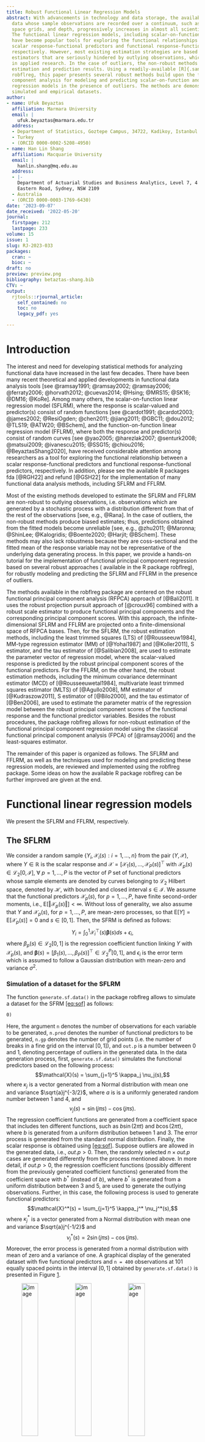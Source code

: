 ```yaml
---
title: Robust Functional Linear Regression Models
abstract: With advancements in technology and data storage, the availability of functional
  data whose sample observations are recorded over a continuum, such as time, wavelength,
  space grids, and depth, progressively increases in almost all scientific branches.
  The functional linear regression models, including scalar-on-function and function-on-function,
  have become popular tools for exploring the functional relationships between the
  scalar response-functional predictors and functional response-functional predictors,
  respectively. However, most existing estimation strategies are based on non-robust
  estimators that are seriously hindered by outlying observations, which are common
  in applied research. In the case of outliers, the non-robust methods lead to undesirable
  estimation and prediction results. Using a readily-available [R]{.sans-serif} package
  robflreg, this paper presents several robust methods build upon the functional principal
  component analysis for modeling and predicting scalar-on-function and function-on-function
  regression models in the presence of outliers. The methods are demonstrated via
  simulated and empirical datasets.
author:
- name: Ufuk Beyaztas
  affiliation: Marmara University
  email: |
    ufuk.beyaztas@marmara.edu.tr
  address:
  - Department of Statistics, Goztepe Campus, 34722, Kadikoy, Istanbul
  - Turkey
  - (ORCID 0000-0002-5208-4950)
- name: Han Lin Shang
  affiliation: Macquarie University
  email: |
    hanlin.shang@mq.edu.au
  address:
  - |-
    Department of Actuarial Studies and Business Analytics, Level 7, 4
    Eastern Road, Sydney, NSW 2109
  - Australia
  - (ORCID 0000-0003-1769-6430)
date: '2023-09-07'
date_received: '2022-05-20'
journal:
  firstpage: 212
  lastpage: 233
volume: 15
issue: 1
slug: RJ-2023-033
packages:
  cran: ~
  bioc: ~
draft: no
preview: preview.png
bibliography: betaztas-shang.bib
CTV: ~
output:
  rjtools::rjournal_article:
    self_contained: no
    toc: no
    legacy_pdf: yes

---
```






# Introduction

The interest and need for developing statistical methods for analyzing
functional data have increased in the last few decades. There have been
many recent theoretical and applied developments in functional data
analysis tools [see
@ramsay1991; @ramsay2002; @ramsay2006; @ferraty2006; @horvath2012; @cuevas2014; @Hsing; @MRS15; @SK16; @DM16; @KoRe].
Among many others, the scalar-on-function linear regression model
(SFLRM), where the response is scalar-valued and predictor(s) consist of
random functions [see
@cardot1991; @cardot2003; @james2002; @ResiOgden; @chen2011; @jiang2011; @GBC11; @dou2012; @TLS19; @ATW20; @BSchem],
and the function-on-function linear regression model (FFLRM), where both
the response and predictor(s) consist of random curves [see
@yao2005; @harezlak2007; @senturk2008; @matsui2009; @ivanescu2015; @SSG15; @chiou2016; @BeyaztasShang2020],
have received considerable attention among researchers as a tool for
exploring the functional relationship between a scalar
response-functional predictors and functional response-functional
predictors, respectively. In addition, please see the available
[R]{.sans-serif} packages fda [@RGH22] and refund [@GSH22] for the
implementation of many functional data analysis methods, including SFLRM
and FFLRM.

Most of the existing methods developed to estimate the SFLRM and FFLRM
are non-robust to outlying observations, i.e. observations which are
generated by a stochastic process with a distribution different from
that of the rest of the observations [see, e.g., @Rana]. In the case of
outliers, the non-robust methods produce biased estimates; thus,
predictions obtained from the fitted models become unreliable [see,
e.g.,
@zhu2011; @Maronna; @ShinLee; @Kalogridis; @Boente2020; @Harjit; @BSchem].
These methods may also lack robustness because they are coss-sectional
and the fitted mean of the response variable may not be representative
of the underlying data generating process. In this paper, we provide a
hands-on tutorial for the implementation of functional principal
component regression based on several robust approaches ( available in
the [R]{.sans-serif} package robflreg), for robustly modeling and
predicting the SFLRM and FFLRM in the presence of outliers.

The methods available in the robflreg package are centered on the robust
functional principal component analysis (RFPCA) approach of [@Bali2011].
It uses the robust projection pursuit approach of [@croux96] combined
with a robust scale estimator to produce functional principal components
and the corresponding principal component scores. With this approach,
the infinite-dimensional SFLRM and FFLRM are projected onto a
finite-dimensional space of RFPCA bases. Then, for the SFLRM, the robust
estimation methods, including the least trimmed squares (LTS) of
[@Rousseeuw1984], MM-type regression estimator (MM) of [@Yohai1987] and
[@Koller2011], S estimator, and the tau estimator of [@Salibian2008],
are used to estimate the parameter vector of regression model, where the
scalar-valued response is predicted by the robust principal component
scores of the functional predictors. For the FFLRM, on the other hand,
the robust estimation methods, including the minimum covariance
determinant estimator (MCD) of [@Rousseeuwetal1984], multivariate least
trimmed squares estimator (MLTS) of [@Agullo2008], MM estimator of
[@Kudraszow2011], S estimator of [@Bilo2000], and the tau estimator of
[@Ben2006], are used to estimate the parameter matrix of the regression
model between the robust principal component scores of the functional
response and the functional predictor variables. Besides the robust
procedures, the package robflreg allows for non-robust estimation of the
functional principal component regression model using the classical
functional principal component analysis (FPCA) of [@ramsay2006] and the
least-squares estimator.

The remainder of this paper is organized as follows. The SFLRM and
FFLRM, as well as the techniques used for modeling and predicting these
regression models, are reviewed and implemented using the robflreg
package. Some ideas on how the available [R]{.sans-serif} package
robflreg can be further improved are given at the end.

# Functional linear regression models

We present the SFLRM and FFLRM, respectively.

## The SFLRM {#the-sflrm .unnumbered}

We consider a random sample
$\left\lbrace Y_i, \bm{\mathcal{X}}_{i}(s): i = 1, \ldots, n \right\rbrace$
from the pair $( Y, \bm{\mathcal{X}} )$, where $Y \in \mathbb{R}$ is the
scalar response and
$\bm{\mathcal{X}} = [\mathcal{X}_1(s), \ldots, \mathcal{X}_P(s)]^\top$
with $\mathcal{X}_p(s) \in \mathcal{L}_2[0,\mathcal{I}]$,
$\forall~p = 1, \ldots, P$ is the vector of $P$ set of functional
predictors whose sample elements are denoted by curves belonging to
$\mathcal{L}_2$ Hilbert space, denoted by $\mathcal{H}$, with bounded
and closed interval $s \in \mathcal{I}$. We assume that the functional
predictors $\mathcal{X}_p(s)$, for $p = 1, \ldots, P$, have finite
second-order moments, i.e.,
$\text{E}[\Vert \mathcal{X}_p(s) \Vert] < \infty$. Without loss of
generality, we also assume that $Y$ and $\mathcal{X}_p(s)$, for
$p = 1, \ldots, P$, are mean-zero processes, so that
$\text{E}[Y] = \text{E}[\mathcal{X}_p(s)] = 0$ and $s \in [0,1]$. Then,
the SFRM is defined as follows: $$\label{eq:sof}
Y_i = \int_0^1 \bm{\mathcal{X}}_i^\top(s) \bm{\beta}(s) ds + \epsilon_i,$$
where $\beta_p(s) \in \mathcal{L}_2[0,1]$ is the regression coefficient
function linking $Y$ with $\mathcal{X}_p(s)$, and
$\bm{\beta}(s) = [ \beta_1(s), \ldots, \beta_P(s) ]^\top \in \mathcal{L}_2^P[0,1]$,
and $\epsilon_i$ is the error term which is assumed to follow a Gaussian
distribution with mean-zero and variance $\sigma^2$.

### Simulation of a dataset for the SFLRM {#simulation-of-a-dataset-for-the-sflrm .unnumbered}

The function `generate.sf.data()` in the package robflreg allows to
simulate a dataset for the
SFRM [\[eq:sof\]](#eq:sof){reference-type="eqref" reference="eq:sof"} as
follows:

`generate.sf.data(n,``\ `{=latex}`n.pred,``\ `{=latex}`n.gp,``\ `{=latex}`out.p``\ `{=latex}`=``\ `{=latex}`0)`

Here, the argument `n` denotes the number of observations for each
variable to be generated, `n.pred` denotes the number of functional
predictors to be generated, `n.gp` denotes the number of grid points
(i.e. the number of breaks in a fine grid on the interval $[0, 1]$), and
`out.p` is a number between 0 and 1, denoting percentage of outliers in
the generated data. In the data generation process, first,
`generate.sf.data()` simulates the functional predictors based on the
following process: $$\mathcal{X}(s) = \sum_{j=1}^5 \kappa_j \nu_j(s),$$
where $\kappa_j$ is a vector generated from a Normal distribution with
mean one and variance $\sqrt{a}j^{-3/2}$, where $a$ is is a uniformly
generated random number between 1 and 4, and
$$\nu_j(s) = \sin (j \pi s) - \cos (j \pi s).$$ The regression
coefficient functions are generated from a coefficient space that
includes ten different functions, such as $b \sin(2 \pi t)$ and
$b \cos(2 \pi t)$, where $b$ is generated from a uniform distribution
between 1 and 3. The error process is generated from the standard normal
distribution. Finally, the scalar response is obtained
using [\[eq:sof\]](#eq:sof){reference-type="eqref" reference="eq:sof"}.
Suppose outliers are allowed in the generated data, i.e., $out.p > 0$.
Then, the randomly selected $n \times out.p$ cases are generated
differently from the process mentioned above. In more detail, if
$out.p > 0$, the regression coefficient functions (possibly different
from the previously generated coefficient functions) generated from the
coefficient space with $b^*$ (instead of $b$), where $b^*$ is generated
from a uniform distribution between 3 and 5, are used to generate the
outlying observations. Further, in this case, the following process is
used to generate functional predictors:
$$\mathcal{X}^*(s) = \sum_{j=1}^5 \kappa_j^* \nu_j^*(s),$$ where
$\kappa_j^*$ is a vector generated from a Normal distribution with mean
one and variance $\sqrt{a}j^{-1/2}$ and
$$\nu_j^*(s) = 2 \sin (j \pi s) - \cos (j \pi s).$$ Moreover, the error
process is generated from a normal distribution with mean of zero and a
variance of one. A graphical display of the generated dataset with five
functional predictors and `n = 400` observations at 101 equally spaced
points in the interval $[0, 1]$ obtained by `generate.sf.data()` is
presented in Figure [1](#fig:1){reference-type="ref" reference="fig:1"}.

<figure id="fig:1">
<div class="center">
<p><img src="robflreg-001" style="width:32.0%" alt="image" /> <img
src="robflreg-002" style="width:32.0%" alt="image" /> <img
src="robflreg-003" style="width:32.0%" alt="image" /><br />
<img src="robflreg-004" style="width:32.0%" alt="image" /> <img
src="robflreg-005" style="width:32.0%" alt="image" /> <img
src="robflreg-006" style="width:32.0%" alt="image" /></p>
</div>
<figcaption>Plots of the simulated scalar response and the functional
predictor variables. a) Observations generated under the main data
generating process (black) and outlier points (grey). b-f) Curves of the
functional predictors generated under the main data generating process
(black) and outlier curves (grey).</figcaption>
</figure>

Figure [1](#fig:1){reference-type="ref" reference="fig:1"} can be
produced by the following code (refer to the supplement code file for
all the reproducible code):

`library(robflreg)`\
`library(fda.usc)`\
`set.seed(202)`

`#``\ `{=latex}`Generate``\ `{=latex}`a``\ `{=latex}`dataset``\ `{=latex}`with``\ `{=latex}`five``\ `{=latex}`functional``\ `{=latex}`predictors``\ `{=latex}`and``\ `{=latex}`400`\
`#``\ `{=latex}`observations``\ `{=latex}`at``\ `{=latex}`101``\ `{=latex}`equally``\ `{=latex}`spaced``\ `{=latex}`point``\ `{=latex}`in``\ `{=latex}`the``\ `{=latex}`interval``\ `{=latex}`[0,``\ `{=latex}`1]`\
`#``\ `{=latex}`for``\ `{=latex}`each``\ `{=latex}`variable``\ `{=latex}`for``\ `{=latex}`the``\ `{=latex}`scalar-on-function``\ `{=latex}`regression``\ `{=latex}`model`\
`sim.data``\ `{=latex}`<-``\ `{=latex}`generate.sf.data(n``\ `{=latex}`=``\ `{=latex}`400,``\ `{=latex}`n.pred``\ `{=latex}`=``\ `{=latex}`5,``\ `{=latex}`n.gp``\ `{=latex}`=``\ `{=latex}`101,``\ `{=latex}`out.p``\ `{=latex}`=``\ `{=latex}`0.1)`

`#``\ `{=latex}`Response``\ `{=latex}`variable`\
`Y``\ `{=latex}`<-``\ `{=latex}`sim.data`$Y
# Predictors
X <- sim.data$`X`\
`#``\ `{=latex}`Regression``\ `{=latex}`coefficient``\ `{=latex}`functions`\
`coeffs``\ `{=latex}`<-``\ `{=latex}`sim.data`$f.coef
# Plot the scalar response
out.indx <- sim.data$`out.indx`\
`plot(Y[-out.indx,],``\ `{=latex}`type``\ `{=latex}`=``\ `{=latex}`"p",``\ `{=latex}`pch``\ `{=latex}`=``\ `{=latex}`16,``\ `{=latex}`xlab``\ `{=latex}`=``\ `{=latex}`"Index",``\ `{=latex}`ylab``\ `{=latex}`=``\ `{=latex}`"",`\
`main``\ `{=latex}`=``\ `{=latex}`"Response",``\ `{=latex}`ylim``\ `{=latex}`=``\ `{=latex}`range(Y))`\
`points(out.indx,``\ `{=latex}`Y[out.indx,],``\ `{=latex}`type``\ `{=latex}`=``\ `{=latex}`"p",``\ `{=latex}`pch``\ `{=latex}`=``\ `{=latex}`16,``\ `{=latex}`col``\ `{=latex}`=``\ `{=latex}`"blue")`\
`#``\ `{=latex}`Plot``\ `{=latex}`the``\ `{=latex}`first``\ `{=latex}`functional``\ `{=latex}`predictor`\
`fX1``\ `{=latex}`<-``\ `{=latex}`fdata(X[[1]],``\ `{=latex}`argvals``\ `{=latex}`=``\ `{=latex}`seq(0,``\ `{=latex}`1,``\ `{=latex}`length.out``\ `{=latex}`=``\ `{=latex}`101))`\
`plot(fX1[-out.indx,],``\ `{=latex}`lty``\ `{=latex}`=``\ `{=latex}`1,``\ `{=latex}`ylab``\ `{=latex}`=``\ `{=latex}`"",``\ `{=latex}`xlab``\ `{=latex}`=``\ `{=latex}`"",``\ `{=latex}`col``\ `{=latex}`=``\ `{=latex}`"black",`\
`main``\ `{=latex}`=``\ `{=latex}`expression(X[1](s)),``\ `{=latex}`mgp``\ `{=latex}`=``\ `{=latex}`c(2,``\ `{=latex}`0.5,``\ `{=latex}`0),``\ `{=latex}`ylim``\ `{=latex}`=``\ `{=latex}`range(fX1))`\
`lines(fX1[out.indx,],``\ `{=latex}`lty``\ `{=latex}`=``\ `{=latex}`1,``\ `{=latex}`col``\ `{=latex}`=``\ `{=latex}`"grey")`

## The FFLRM {#the-fflrm .unnumbered}

Let us consider a random sample
$\lbrace \mathcal{Y}_i(t), \bm{\mathcal{X}}_i(s)$:
$i = 1, 2, \ldots n \rbrace$ from the pair
$(\mathcal{Y}, \bm{\mathcal{X}})$, where
$\mathcal{Y} \in \mathcal{L}_2 [0,1]$ is the functional response and
$\bm{\mathcal{X}} = [\mathcal{X}_1(s), \ldots, \mathcal{X}_P(s)]^\top$
with $\mathcal{X}_p(s) \in \mathcal{L}_2[0,1]$,
$\forall~p = 1, \ldots, P$ is the vector of $P$ set of functional
predictors. We assume that the functional response and functional
predictors have finite second-order moments, i.e.,
$\text{E}[\Vert \mathcal{Y}(t) \Vert] = \text{E}[\Vert \mathcal{X}_p(s) \Vert] < \infty$,
for $p = 1, \ldots, P$. Without loss of generality, we also assume that
both $\mathcal{Y}(t)$ and $\mathcal{X}_p(s)$, for $p = 1, \ldots, P$,
are mean-zero processes, so that
$\text{E}[Y(t)] = \text{E}[\mathcal{X}_p(s)] = 0$. Then, the FFRM is
defined as follows: $$\label{eq:fof}
Y_i(t) = \int_0^1 \bm{\mathcal{X}}_i^\top(s) \bm{\beta}(s,t) ds dt + \epsilon_i(t),$$
where $\beta_p(s,t) \in \mathcal{L}_2[0,1]$ is the bivariate regression
coefficient function linking $\mathcal{Y}(t)$ with $\mathcal{X}_p(s)$,
and
$\bm{\beta}(s,t) = [ \beta_1(s,t), \ldots, \beta_P(s,t) ]^\top \in \mathcal{L}_2^P[0,1]$,
and $\epsilon_i(t) \in \mathcal{L}_2[0,1]$ is the error term which is
assumed to be independent of $\mathcal{X}_p(s)$, for $p = 1, \ldots, P$
and $\text{E}[\epsilon_i(t)] = 0$.

### Simulation of a dataset for the FFLRM {#simulation-of-a-dataset-for-the-fflrm .unnumbered}

The function `generate.ff.data()` allows for the simulation of a dataset
for the FFLRM as follows:

`generate.ff.data(n.pred,``\ `{=latex}`n.curve,``\ `{=latex}`n.gp,``\ `{=latex}`out.p``\ `{=latex}`=``\ `{=latex}`0)`

Similar to the `generate.sf.data()`, `n.pred` denotes the number of
functional predictors to be generated, `n.curve` denotes the number of
observations for each functional variable to be generated, `n.gp`
denotes the number of grid points, and `out.p` is an integer between 0
and 1, denoting the outlier percentage in the generated data. When
generating a dataset, first, the function `generate.ff.data()` first
simulates the functional predictors via the following process:
$$\mathcal{X}(s) = \sum_{j=1}^5 \kappa_j \nu_j(s),$$ where $\kappa_j$ is
a vector generated from a Normal distribution with mean one and variance
$\sqrt{a}j^{-1/2}$, where $a$ is is a uniformly generated random number
between 1 and 4, and $$\nu_j(s) = \sin (j \pi s) - \cos (j \pi s).$$ The
bivariate regression coefficient functions are generated from a
coefficient space that includes ten different functions such as
$b \sin(2 \pi s) \sin(\pi t)$ and $b e^{-3(s-0.5)^2} e^{-4(t-1)^2}$,
where $b$ is generated from a uniform distribution between 1 and 3. The
error process $\epsilon(t)$, on the other hand, is generated from the
Ornstein-Uhlenbeck process:
$$\epsilon(t) = l + [\epsilon_0(t) - l] e^{-\theta t} \sigma \int_0^t e^{-\theta (t-u)} d W_u,$$
where $l, \theta > 0, \sigma > 0$ are real constants, $\epsilon_0(t)$ is
the initial value of $\epsilon(t)$ taken from $W_u$, and $W_u$ is the
Wiener process. If outliers are allowed in the generated data, i.e.,
$out.p > 0$, then, the randomly selected $n \times out.p$ cases are
generated differently from the process mentioned above. In more detail,
if $out.p > 0$, the regression coefficient functions (possibly different
from the previously generated coefficient functions) generated from the
coefficient space with $b^*$ (instead of $b$), where $b^*$ is generated
from a uniform distribution between 1 and 2, are used to generate the
outlying observations. In addition, in this case, the following process
is used to generate functional predictors:
$$\mathcal{X}^*(s) = \sum_{j=1}^5 \kappa_j^* \nu_j^*(s),$$ where
$\kappa_j^*$ is a vector generated from a Normal distribution with mean
one and variance $\sqrt{a}j^{-3/2}$ and
$$\nu_j^*(s) = 2 \sin (j \pi s) - \cos (j \pi s).$$ A graphical display
of the generated dataset with five functional predictors and `n = 200`
observations at 101 equally spaced points in the interval $[0, 1]$
obtained by `generate.ff.data()` is presented in
Figure [2](#fig:2){reference-type="ref" reference="fig:2"}.

<figure id="fig:2">
<div class="center">
<p><img src="robflreg-007" style="width:32.0%" alt="image" /> <img
src="robflreg-008" style="width:32.0%" alt="image" /> <img
src="robflreg-009" style="width:32.0%" alt="image" /><br />
<img src="robflreg-010" style="width:32.0%" alt="image" /> <img
src="robflreg-011" style="width:32.0%" alt="image" /> <img
src="robflreg-012" style="width:32.0%" alt="image" /></p>
</div>
<figcaption>Plots of the simulated functional response and functional
predictor variables: In the plots, the black curves denote the
observations of the response and functional predictors generated under
the smooth data generation process. The grey curves denote the outlying
observations in the functional variables.</figcaption>
</figure>

Figure [2](#fig:2){reference-type="ref" reference="fig:2"} can be
produced by the following code (refer to the supplement code file for
all the reproducible code):

`library(robflreg)`\
`library(fda.usc)`\
`set.seed(202)`

`#``\ `{=latex}`Generate``\ `{=latex}`a``\ `{=latex}`dataset``\ `{=latex}`with``\ `{=latex}`five``\ `{=latex}`functional``\ `{=latex}`predictors``\ `{=latex}`and``\ `{=latex}`200`\
`#``\ `{=latex}`observations``\ `{=latex}`at``\ `{=latex}`101``\ `{=latex}`equally``\ `{=latex}`spaced``\ `{=latex}`point``\ `{=latex}`in``\ `{=latex}`the``\ `{=latex}`interval``\ `{=latex}`[0,``\ `{=latex}`1]`\
`#``\ `{=latex}`for``\ `{=latex}`each``\ `{=latex}`variable``\ `{=latex}`for``\ `{=latex}`the``\ `{=latex}`function-on-function``\ `{=latex}`regression``\ `{=latex}`model`\
`sim.data``\ `{=latex}`<-``\ `{=latex}`generate.ff.data(n.pred``\ `{=latex}`=``\ `{=latex}`5,``\ `{=latex}`n.curve``\ `{=latex}`=``\ `{=latex}`200,``\ `{=latex}`n.gp``\ `{=latex}`=``\ `{=latex}`101,``\ `{=latex}`out.p``\ `{=latex}`=``\ `{=latex}`0.1)`

`#``\ `{=latex}`Response``\ `{=latex}`variable`\
`Y``\ `{=latex}`<-``\ `{=latex}`sim.data`$Y
# Predictors
X <- sim.data$`X`\
`#``\ `{=latex}`Regression``\ `{=latex}`coefficient``\ `{=latex}`functions`\
`coeffs``\ `{=latex}`<-``\ `{=latex}`sim.data`$f.coef
# Plot the scalar response
out.indx <- sim.data$`out.indx`\
`fY``\ `{=latex}`<-``\ `{=latex}`fdata(Y,``\ `{=latex}`argvals``\ `{=latex}`=``\ `{=latex}`seq(0,``\ `{=latex}`1,``\ `{=latex}`length.out``\ `{=latex}`=``\ `{=latex}`101))`\
`plot(fY[-out.indx,],``\ `{=latex}`lty``\ `{=latex}`=``\ `{=latex}`1,``\ `{=latex}`ylab``\ `{=latex}`=``\ `{=latex}`"",``\ `{=latex}`xlab``\ `{=latex}`=``\ `{=latex}`"",`\
`main``\ `{=latex}`=``\ `{=latex}`"Response",``\ `{=latex}`mgp``\ `{=latex}`=``\ `{=latex}`c(2,``\ `{=latex}`0.5,``\ `{=latex}`0),``\ `{=latex}`ylim``\ `{=latex}`=``\ `{=latex}`range(fY))`\
`lines(fY[out.indx,],``\ `{=latex}`lty``\ `{=latex}`=``\ `{=latex}`1,``\ `{=latex}`col``\ `{=latex}`=``\ `{=latex}`"grey")`\
`#``\ `{=latex}`Plot``\ `{=latex}`the``\ `{=latex}`first``\ `{=latex}`functional``\ `{=latex}`predictor`\
`fX1``\ `{=latex}`<-``\ `{=latex}`fdata(X[[1]],``\ `{=latex}`argvals``\ `{=latex}`=``\ `{=latex}`seq(0,``\ `{=latex}`1,``\ `{=latex}`length.out``\ `{=latex}`=``\ `{=latex}`101))`\
`plot(fX1[-out.indx,],``\ `{=latex}`lty``\ `{=latex}`=``\ `{=latex}`1,``\ `{=latex}`ylab``\ `{=latex}`=``\ `{=latex}`"",``\ `{=latex}`xlab``\ `{=latex}`=``\ `{=latex}`"",``\ `{=latex}`col``\ `{=latex}`=``\ `{=latex}`"black",`\
`main``\ `{=latex}`=``\ `{=latex}`expression(X[1](s)),``\ `{=latex}`mgp``\ `{=latex}`=``\ `{=latex}`c(2,``\ `{=latex}`0.5,``\ `{=latex}`0),``\ `{=latex}`ylim``\ `{=latex}`=``\ `{=latex}`range(fX1))`\
`lines(fX1[out.indx,],``\ `{=latex}`lty``\ `{=latex}`=``\ `{=latex}`1,``\ `{=latex}`col``\ `{=latex}`=``\ `{=latex}`"grey")`

# Estimation

We first review the classical and robust FPCA methods. Then, we will
focus on the robust estimation of the SFLRM and FFLRM by the functional
principal component regression.

## Functional principal component analysis (FPCA) {#functional-principal-component-analysis-fpca .unnumbered}

For a functional random variable $\mathcal{X}(s)$, let us denote its
covariance function by
$\mathcal{C}(s_1, s_2) = \text{Cov}[\mathcal{X}(s_1),~\mathcal{X}(s_2)]$
satisfying $\int_0^1 \int_0^1 \mathcal{C}(s_1, s_2) ds_1 ds_2 < \infty$.
Then, by Mercer's Theorem, the following representation holds:
$$\mathcal{C} = \sum_{k=1}^{\infty} \kappa_k \psi_k(s_1) \psi_k(s_2), \quad \forall s_1, s_2 \in [0,1],$$
where $\left \lbrace \psi_k(s): k = 1, 2, \ldots \right \rbrace$ are
orthonormal bases of eigenfunctions in $\mathcal{L}_2[0,1]$
corresponding to the non-negative eigenvalues
$\left \lbrace \kappa_k: k = 1, 2, \ldots \right \rbrace$ with
$\kappa_k \geq \kappa_{k+1}$. In practice, most of the variability in
functional variables can be captured via a finite number of the first
$K$ eigenfunctions. Thus, the covariance function of a functional
variable is estimated using a pre-determined truncation constant $K$. In
addition, the orthonormal bases of eigenfunctions are unknown in
practice. Thus, they are approximated via a suitable basis expansion
method such as B-spline, which is used in the robflreg package.

The RFPCA of [@Bali2011] follows a similar structure as the classical
FPCA, but it uses a robust scale functional instead of variance. Now let
$\Vert \alpha \Vert^2 = \langle \alpha, \alpha \rangle$ denote the norm
generated by the inner product $\langle \cdot, \cdot \rangle$. Also, let
$\mathcal{F}[\alpha]$ denote the distribution of
$\langle \alpha, \mathcal{X} \rangle$ where $\mathcal{F}$ is the
distribution of $\mathcal{X}$. Then, for a given M-scale functional
$\sigma_M(\mathcal{F})$, the orthonormal bases of eigenfunctions defined
by [@Bali2011] are as follows: $$\begin{cases}
\psi_k(\mathcal{F}) = \underset{\begin{subarray}{c}
      \Vert \alpha \Vert^2 = 1
\end{subarray}}{\arg \max}~ \sigma_M(\mathcal{F}[\alpha]), & k = 1, \\
\psi_k(\mathcal{F}) = \underset{\begin{subarray}{c}
      \Vert \alpha \Vert^2 = 1, \alpha \in \mathcal{B}_k
\end{subarray}}{\arg \max}~ \sigma_M(\mathcal{F}[\alpha]), & k \geq 2,
   \end{cases}$$ where
$\mathcal{B}_k = \left\lbrace \alpha \in \mathcal{L}_2[0,1]: \langle \alpha, \psi_k ( \mathcal{F} ) \rangle = 0, ~ 1 \leq k \leq \ K - 1 \right\rbrace$.
The $k$-th largest eigenvalue is given by:
$$\kappa_k(\mathcal{F}) = \sigma_M^2(\mathcal{F}[\psi_k]) = \underset{\begin{subarray}{c}
      \Vert \alpha \Vert^2 = 1, \alpha \in \mathcal{B}_k
\end{subarray}}{\max} \sigma_M^2(\mathcal{F}[\alpha]).$$

Denote by $\sigma_M(\mathcal{F}_n[\alpha])$ the functional for
$\sigma_M$. Let $s^2_n: \mathcal{L}_2[0,1] \rightarrow \mathbb{R}$
denote the function of empirical M-scale functional such that
$s^2(\alpha) = \sigma_M^2(\mathcal{F}[\alpha])$. Then, the RFPCA
estimates of the orthonormal bases of eigenfunctions for
$\mathcal{X}(s)$ are given by $$\begin{cases}
\widehat{\psi}_k(s) = \underset{\begin{subarray}{c}
      \Vert \alpha \Vert^2 = 1
\end{subarray}}{\arg \max}~ s_n(\alpha), & k = 1, \\
\widehat{\psi}_k(s) = \underset{\begin{subarray}{c}
      \alpha \in \widehat{\mathcal{B}}_k
\end{subarray}}{\arg \max}~ s_n(\alpha), & k \geq 2,
   \end{cases}$$ where
$\widehat{\mathcal{B}}_k = \left\lbrace \alpha \in \mathcal{L}_2 [0,1]: \Vert \alpha \Vert = 1, \langle \alpha, \widehat{\psi}_k \rangle = 0, ~ \forall~ 1 \leq k \leq \ K - 1 \right\rbrace$.
The corresponding eigenvalues, on the other hand, are given by
$$\widehat{\kappa}_k = s^2_n (\widehat{\psi}_k), \quad k \geq 1.$$

### Main RFPCA function and its arguments {#main-rfpca-function-and-its-arguments .unnumbered}

The main function to obtain the robust estimates of functional principal
components and the corresponding principal component scores is called
`getPCA()`:

`getPCA(data,``\ `{=latex}`nbasis,``\ `{=latex}`ncomp,``\ `{=latex}`gp,``\ `{=latex}`emodel``\ `{=latex}`=``\ `{=latex}`c("classical",``\ `{=latex}`"robust"))`

In the `getPCA()` function, the data set is provided in the `data`
argument as a matrix. The grid points of the functional predictors are
provided in the `gp` argument as a vector. `nbasis` denotes the number
of B-spline basis expansion functions used to approximate the robust
functional principal components. `ncomp` specifies the number of
functional principal components to be computed. The argument `emodel`
denotes the method used for functional principal component
decomposition. If `emodel = "classical"`, then the classical functional
principal component decomposition is performed. On the other hand, if
`emodel = "robust"`, then the RFPCA method of [@Bali2011] is used to
obtain the functional principal components and the corresponding
principal component scores. Figure [3](#fig:3){reference-type="ref"
reference="fig:3"} presents the plot of five functional principal
components computed from simulated functional data using RFPCA and
`nbasis = 20` B-spline basis expansion functions.

<figure id="fig:3">
<div class="center">
<img src="robflreg-013" style="width:60.0%" />
</div>
<figcaption>Plot of the first five functional principal components of
the simulated functional data. The principal components were obtained
using the RFPCA and different colors correspond to different principal
components.</figcaption>
</figure>

Figure [3](#fig:3){reference-type="ref" reference="fig:3"} can be
produced by the following code:

`library(robflreg)`\
`#``\ `{=latex}`Generate``\ `{=latex}`a``\ `{=latex}`dataset``\ `{=latex}`with``\ `{=latex}`five``\ `{=latex}`functional``\ `{=latex}`predictors``\ `{=latex}`and``\ `{=latex}`200`\
`#``\ `{=latex}`observations``\ `{=latex}`at``\ `{=latex}`101``\ `{=latex}`equally``\ `{=latex}`spaced``\ `{=latex}`point``\ `{=latex}`in``\ `{=latex}`the``\ `{=latex}`interval``\ `{=latex}`[0,``\ `{=latex}`1]`\
`#``\ `{=latex}`for``\ `{=latex}`each``\ `{=latex}`variable``\ `{=latex}`for``\ `{=latex}`the``\ `{=latex}`function-on-function``\ `{=latex}`regression``\ `{=latex}`model`\
`set.seed(202)`\
`sim.data``\ `{=latex}`<-``\ `{=latex}`generate.ff.data(n.pred``\ `{=latex}`=``\ `{=latex}`5,``\ `{=latex}`n.curve``\ `{=latex}`=``\ `{=latex}`200,``\ `{=latex}`n.gp``\ `{=latex}`=``\ `{=latex}`101)`\
`#``\ `{=latex}`Response``\ `{=latex}`variable`\
`Y``\ `{=latex}`<-``\ `{=latex}`sim.data`$Y
gpY <- seq(0, 1, length.out = 101) # grid points

# Perform robust functional principal component analysis on the response variable Y
rob.fpca <- getPCA(data = Y, nbasis = 20, ncomp = 5, gp = gpY, emodel = "robust")

# Principal components
PCs <- rob.fpca$`PCAcoef`

`plot(PCs,``\ `{=latex}`xlab``\ `{=latex}`=``\ `{=latex}`"Grid``\ `{=latex}`point",``\ `{=latex}`ylab``\ `{=latex}`=``\ `{=latex}`"Values",``\ `{=latex}`lty``\ `{=latex}`=``\ `{=latex}`1)`

## Robust estimation of the SFLRM {#robust-estimation-of-the-sflrm .unnumbered}

In the robust estimation of the SFRM, we first consider the principal
component decomposition of the functional predictors as follows:
$$\mathcal{X}_p(s) = \sum_{k=1}^{K_p} \xi_{pk} \psi_{pk}(s),$$ where
$K_p$ is the truncation constant for the $p$-th functional predictor
$\mathcal{X}_p(s)$, $\psi_{pk}(s)$ is the $k$-th eigenfunction obtained
by the RFPCA of [@Bali2011], and $\xi_{pk}$ is the corresponding
principal component score, given by:
$$\xi_{pk} = \int_0^1 \mathcal{X}_p(s) \psi_{pk}(s) ds.$$

In practice, the eigenfunctions are approximated via a basis expansion
function such as B-spline. Let $\varphi_p(s)$ denote the B-spline basis
expansion function, and $A_p = (a_{pl})$ be an $n \times L$-dimensional
matrix of basis expansion coefficients for the $p$-th functional
predictor variable. In addition, let
$\bm{\varphi} = \int_0^1 \varphi_p(s) \varphi_p^\top (s) ds$ and
$\bm{\varphi}^{1/2}$ denote the $L \times L$ dimensional matrix of inner
products between the basis expansion functions and its square root,
respectively. Then, the infinite-dimensional RFPCA of $\mathcal{X}_p(s)$
is equivalent to the multivariate principal component analysis of
$A_p \bm{\varphi}^{1/2}$ and the $k$-th eigenfunction is given by
$\psi_{pk}(s) = \bm{\varphi}^{-1/2} v_{pk}$, where $v_{pk}$ denotes the
$p$-th eigenvector of the sample covariance matrix of
$A_p \bm{\varphi}^{1/2}$ [see, e.g., @Ocana2007 for more information].

If we assume that the $p$-th regression coefficient function
$\beta_p(s)$ admits the similar functional principal decomposition as
the functional predictors as follows:
$$\beta_p(s) = \sum_{k=1}^{K_p} b_{pk} \psi_{pk}(s),$$ where
$b_{pk} = \int_0^1 \beta_p(s) \psi_{pk}(s) ds$. Then, the
infinite-dimensional SFRM
in [\[eq:sof\]](#eq:sof){reference-type="eqref" reference="eq:sof"} is
approximated by the finite-dimensional regression model of scalar
response on all the functional principal component scores as follows:
$$Y = \sum_{p=1}^P \sum_{k=1}^{K_p} b_{pk} \xi_{pk}.$$

### Main functions for the robust estimation of a SFRM and their arguments {#main-functions-for-the-robust-estimation-of-a-sfrm-and-their-arguments .unnumbered}

The main function for robust estimation of SFRMs is called
`rob.sf.reg()`:

`rob.sf.reg(Y,``\ `{=latex}`X,``\ `{=latex}`X.scl``\ `{=latex}`=``\ `{=latex}`NULL,``\ `{=latex}`emodel``\ `{=latex}`=``\ `{=latex}`c("classical",``\ `{=latex}`"robust"),`\
`fmodel``\ `{=latex}`=``\ `{=latex}`c("LTS",``\ `{=latex}`"MM",``\ `{=latex}`"S",``\ `{=latex}`"tau"),``\ `{=latex}`nbasis``\ `{=latex}`=``\ `{=latex}`NULL,``\ `{=latex}`gp``\ `{=latex}`=``\ `{=latex}`NULL,``\ `{=latex}`ncomp``\ `{=latex}`=``\ `{=latex}`NULL)`

In the `rob.sf.reg()` function, the scalar response is provided in the
`Y` argument as an $n \times 1$-dimensional column vector, where $n$ is
the sample size. The functional predictors, on the other hand, are
provided as a list object in the `X` argument. Each element of `X` is an
$n \times L_p$-dimensional matrix containing the observations of $p$-th
functional predictor $\mathcal{X}_p(s)$, where $L_p$ is the number of
grid points for $\mathcal{X}_p(s)$. The `rob.sf.reg()` function also
allows for scalar predictors, which can be provided in the `X.scl` as an
$n \times R$-dimensional matrix, where $R$ denotes the number of scalar
predictors. In this case, the following SFRM is considered:
$$Y_i = \int_0^1 \bm{\mathcal{X}}_i^\top(s) \bm{\beta}(s) ds + \text{X.scl}_i \bm{\gamma} + \epsilon_i,$$
where $\bm{\gamma}$ denotes the vector of coefficients for the scalar
predictors' matrix. The functional principal component decomposition
method is provided in the `emodel` argument. If `emodel = "classical"`,
then the classical functional principal component decomposition is
performed to obtain principal components and the corresponding principal
component scores. The coefficient vector of the regression problem of
scalar response on the principal component scores is estimated via the
least-squares method. If `emodel = "robust"`, then the RFPCA of
[@Bali2011] is performed to obtain the principal components and the
corresponding principal component scores. In this case, the method used
to estimate the coefficient vector of the regression problem constructed
by the scalar response and principal component scores is provided in the
`fmodel` argument. One of the methods among LTS, MM, S, and tau can be
chosen to estimate the parameter vector (by specifying, for example,
fmodel = tau\"). The number of B-spline basis expansion functions used
to approximate the functional principal components are provided in the
`nbasis` argument as a vector with length $p$. Suppose `nbasis = NULL`,
then $\min(20, L_p / 4)$ number of B-spline basis expansion functions
are used for each functional predictor. The grid points for the
functional predictors are provided in the `gp` argument as a list
object. The $p$-th element of `gp` is a vector containing the grid
points of the $p$-th functional predictor $\mathcal{X}_p(s)$. If
`gp = NULL`, then $L_p$ equally spaced time points in the interval
$[0,1]$ are used for the $p$-th functional predictor. The number of
principal components to be computed for the functional predictors are
provided in the `ncomp` argument as a vector with length $P$. If
`ncomp = NULL`, then, for each functional predictor, the number whose
usage results in at least 95% explained variation is used as the number
of principal components.

The function `get.sf.coeffs()` can be used to obtain the estimated
regression coefficient functions from a fitted functional principal
component regression:

`get.sf.coeffs(object)`

In this function, the argument `object` is the output object obtained
using the function `rob.sf.reg()`. The function `get.sf.coeffs()`
produces a list object whose $p$-th element is a vector with length
$L_p$ containing the $p$-th regression coefficient function
$\beta_p(s)$.

The plots of the estimated regression coefficient functions can be
obtained using the function `plot_sf_coeffs()`:

`plot_sf_coeffs(object,``\ `{=latex}`b)`

In Figure [4](#fig:4){reference-type="ref" reference="fig:4"}, the plots
of the regression coefficient functions obtained from simulated data
(outlier-contaminated) using `RFPCA` and MM estimator, as well as the
classical functional principal component regression, are presented. In
this function, the argument `object` is the output object obtained by
the function `get.sf.coeffs()`. On the other hand, the argument `b` is
an integer value indicating which regression parameter function to plot.
It is clear from this figure that, compared with the classical
functional principal component regression, the robust approach produces
estimated parameter functions which are more similar to the true
parameter functions.

<figure id="fig:4">
<div class="center">
<p><img src="robflreg-014" style="width:32.0%" alt="image" /> <img
src="robflreg-015" style="width:32.0%" alt="image" /> <img
src="robflreg-016" style="width:32.0%" alt="image" /></p>
</div>
<figcaption>A plot of the estimated regression coefficient functions
obtained from simulated data (outlier-contaminated) using RFPCA and MM
estimator and the classical functional principal component regression.
Blue lines denote the true parameter functions. On the other hand, black
and red lines denote the estimated parameter functions by the classical
functional principal component regression and robust MM-based functional
principal component regression, respectively.</figcaption>
</figure>

The following code can be used to produce this figure and the results
(refer to the supplement code file for all of the reproducible code):

`library(robflreg)`\
`#``\ `{=latex}`Generate``\ `{=latex}`a``\ `{=latex}`dataset``\ `{=latex}`with``\ `{=latex}`three``\ `{=latex}`functional``\ `{=latex}`predictors``\ `{=latex}`and``\ `{=latex}`400`\
`#``\ `{=latex}`observations``\ `{=latex}`at``\ `{=latex}`101``\ `{=latex}`equally``\ `{=latex}`spaced``\ `{=latex}`point``\ `{=latex}`in``\ `{=latex}`the``\ `{=latex}`interval``\ `{=latex}`[0,``\ `{=latex}`1]`\
`#``\ `{=latex}`for``\ `{=latex}`each``\ `{=latex}`variable``\ `{=latex}`for``\ `{=latex}`the``\ `{=latex}`scalar-on-function``\ `{=latex}`regression``\ `{=latex}`model`\
`set.seed(202)`\
`sim.data``\ `{=latex}`<-``\ `{=latex}`generate.sf.data(n``\ `{=latex}`=``\ `{=latex}`400,``\ `{=latex}`n.pred``\ `{=latex}`=``\ `{=latex}`3,``\ `{=latex}`n.gp``\ `{=latex}`=``\ `{=latex}`101,``\ `{=latex}`out.p``\ `{=latex}`=``\ `{=latex}`0.1)`

`#``\ `{=latex}`True``\ `{=latex}`parameter``\ `{=latex}`functions`\
`true.b1``\ `{=latex}`<-``\ `{=latex}`sim.data$f.coef[[1]]`\
`true.b2``\ `{=latex}`<-``\ `{=latex}`sim.data$f.coef[[2]]`\
`true.b3``\ `{=latex}`<-``\ `{=latex}`sim.data$f.coef[[3]]`

`#``\ `{=latex}`Response``\ `{=latex}`variable`\
`Y``\ `{=latex}`<-``\ `{=latex}`sim.data$Y`\
`#``\ `{=latex}`Predictors`\
`X``\ `{=latex}`<-``\ `{=latex}`sim.data$X`

`gp``\ `{=latex}`<-``\ `{=latex}`rep(list(seq(0,``\ `{=latex}`1,``\ `{=latex}`length.out``\ `{=latex}`=``\ `{=latex}`101)),``\ `{=latex}`3)``\ `{=latex}`#``\ `{=latex}`grid``\ `{=latex}`points``\ `{=latex}`of``\ `{=latex}`Xs`

`#``\ `{=latex}`Fit``\ `{=latex}`a``\ `{=latex}`functional``\ `{=latex}`principal``\ `{=latex}`component``\ `{=latex}`regression``\ `{=latex}`model``\ `{=latex}`for``\ `{=latex}`the``\ `{=latex}`generated``\ `{=latex}`data`\
`#``\ `{=latex}`using``\ `{=latex}`the``\ `{=latex}`classical``\ `{=latex}`functional``\ `{=latex}`principal``\ `{=latex}`component``\ `{=latex}`analysis``\ `{=latex}`method:`\
`classical.fit``\ `{=latex}`<-``\ `{=latex}`rob.sf.reg(Y,``\ `{=latex}`X,``\ `{=latex}`emodel``\ `{=latex}`=``\ `{=latex}`"classical",``\ `{=latex}`gp``\ `{=latex}`=``\ `{=latex}`gp)`

`#``\ `{=latex}`Fit``\ `{=latex}`a``\ `{=latex}`functional``\ `{=latex}`principal``\ `{=latex}`component``\ `{=latex}`regression``\ `{=latex}`model``\ `{=latex}`for``\ `{=latex}`the``\ `{=latex}`generated``\ `{=latex}`data`\
`#``\ `{=latex}`using``\ `{=latex}`the``\ `{=latex}`robust``\ `{=latex}`functional``\ `{=latex}`principal``\ `{=latex}`component``\ `{=latex}`analysis``\ `{=latex}`method``\ `{=latex}`and``\ `{=latex}`tau``\ `{=latex}`estimator:`\
`robust.fit``\ `{=latex}`<-``\ `{=latex}`rob.sf.reg(Y,``\ `{=latex}`X,``\ `{=latex}`emodel``\ `{=latex}`=``\ `{=latex}`"robust",``\ `{=latex}`fmodel``\ `{=latex}`=``\ `{=latex}`"MM",``\ `{=latex}`gp``\ `{=latex}`=``\ `{=latex}`gp)`

`#``\ `{=latex}`Estimated``\ `{=latex}`regression``\ `{=latex}`coefficient``\ `{=latex}`functions`\
`classical.coefs``\ `{=latex}`<-``\ `{=latex}`get.sf.coeffs(classical.fit)`\
`robust.coefs``\ `{=latex}`<-``\ `{=latex}`get.sf.coeffs(robust.fit)`

`#``\ `{=latex}`The``\ `{=latex}`first``\ `{=latex}`estimated``\ `{=latex}`regression``\ `{=latex}`coefficient``\ `{=latex}`function`\
`plot_sf_coeffs(object``\ `{=latex}`=``\ `{=latex}`classical.coefs,``\ `{=latex}`b``\ `{=latex}`=``\ `{=latex}`1)`\
`lines(gp[[1]],``\ `{=latex}`robust.coefs$coefficients[[1]],``\ `{=latex}`col``\ `{=latex}`=``\ `{=latex}`"red")`\
`lines(gp[[1]],``\ `{=latex}`true.b1,``\ `{=latex}`col``\ `{=latex}`=``\ `{=latex}`"blue",``\ `{=latex}`lwd``\ `{=latex}`=``\ `{=latex}`2)`

## Robust estimation of the FFLRM {#robust-estimation-of-the-fflrm .unnumbered}

Let us consider the functional principal decompositions of both the
functional response and functional predictor variables as follows:
$$\mathcal{Y}(t) = \sum_{k=1}^K \zeta_k \phi_k(t), \quad \mathcal{X}_p(s) = \sum_{j=1}^{K_p} \xi_{pj} \psi_{pj}(s),$$
where $\phi_k(t)$ and $\psi_{pj}(s)$ respectively are the $k$-th and
$j$-th eigenfunctions of $\mathcal{Y}(t)$ and $\mathcal{X}_p(s)$
obtained by the RFPCA and $\zeta_k$ and $\xi_{pj}$ are the corresponding
principal component scores given by
$$\zeta_k = \int_0^1 \mathcal{Y}(t) \phi_k(t) dt, \quad \xi_{pj} = \int_0^1 \mathcal{X}_p(s) \psi_{pj}(s) ds.$$
If we assume that the $p$-th bivariate regression coefficient function
$\beta_p(s,t)$ admits the principal component decomposition with the
eigenfunctions $\phi_k(t)$ and $\psi_{pj}(s)$ as follows:
$$\beta_p(s,t) = \sum_{k=1}^K \sum_{j=1}^{K_p} b_{pkj} \phi_k(t) \psi_{pj}(s),$$
where
$b_{pkj} = \int_0^1 \int_0^1 \beta_p(s,t) \phi_k(t) \psi_{pj}(s) dt ds$.
Then, the infinite-dimensional FFRM
in [\[eq:fof\]](#eq:fof){reference-type="eqref" reference="eq:fof"} is
approximated by the finite-dimensional regression model of principal
component scores of the functional response on all the functional
principal component scores as follows:
$$\zeta_k = \sum_{p=1}^P \sum_{j=1}^{K_p} b_{pkj} \xi_{pj}.$$ Finally,
the following regression model is obtained for the functional response
$$\mathcal{Y}(t) = \sum_{k=1}^K \left(\sum_{p=1}^P \sum_{j=1}^{K_p} b_{pkj} \xi_{pj} \right) \phi_k(t).$$

### Main functions for the robust estimation of a FFRM and their arguments {#main-functions-for-the-robust-estimation-of-a-ffrm-and-their-arguments .unnumbered}

The main function to estimate the FFRM robustly is called
`rob.ff.reg()`:

`rob.ff.reg(Y,``\ `{=latex}`X,``\ `{=latex}`model``\ `{=latex}`=``\ `{=latex}`c("full",``\ `{=latex}`"selected"),``\ `{=latex}`emodel``\ `{=latex}`=``\ `{=latex}`c("classical",``\ `{=latex}`"robust"),`\
`fmodel``\ `{=latex}`=``\ `{=latex}`c("MCD",``\ `{=latex}`"MLTS",``\ `{=latex}`"MM",``\ `{=latex}`"S",``\ `{=latex}`"tau"),``\ `{=latex}`nbasisY``\ `{=latex}`=``\ `{=latex}`NULL,``\ `{=latex}`nbasisX``\ `{=latex}`=``\ `{=latex}`NULL,`\
`gpY``\ `{=latex}`=``\ `{=latex}`NULL,``\ `{=latex}`gpX``\ `{=latex}`=``\ `{=latex}`NULL,``\ `{=latex}`ncompY``\ `{=latex}`=``\ `{=latex}`NULL,``\ `{=latex}`ncompX``\ `{=latex}`=``\ `{=latex}`NULL)`

In the `rob.ff.reg()` function, the functional response is provided via
the `Y` argument as a matrix. On the other hand, the functional
predictors are provided in the argument `X` as a list object. Each
element of `X` is a matrix containing the observations of $p$-th
functional predictor. The model type to be fitted can be chosen with
`model` argument. If `model = "full"`, then all of the functional
predictors are used in the model. On the other hand, if
`model = "selected"`, then only the significant functional predictor
variables, determined by the forward variable selection procedure of
[@BS22], are used in the model. The functional principal component
decomposition method is provided via the `emodel` argument. If
`emodel = "classical"`, then the classical functional principal
component decomposition is performed to obtain principal components and
the corresponding principal component scores and the coefficient vector
of the regression problem of principal component scores of the
functional response on the principal component scores are estimated via
the least-squares method. If `emodel = "robust"`, then the RFPCA of
[@Bali2011] is performed to obtain the principal components and the
corresponding principal component scores. In this case, the method used
to estimate the coefficient matrix of the regression problem constructed
by the principal component scores is provided in the `fmodel` argument.
Here, one of the methods, among MCD, MLTS, MM, S, and tau estimators,
can be chosen to estimate the parameter matrix. The number of B-spline
basis expansion functions used to approximate the functional principal
components of response and predictor variables are provided in the
`nbasisY` and `nbasisX` arguments, respectively. The argument `nbasisY`
is a numeric value while the argument `nbasisX` is a vector with length
$P$. Suppose `nbasisY = NULL` and `nbasisX = NULL`, then $\min(20, L_y)$
and $\min(20, L_p)$ B-spline basis expansion functions are used to
approximate the functional principal components of functional response
and $p$-th the functional predictor, where $L_y$ and $L_p$ respectively
denote the number of grid points for $\mathcal{Y}(t)$ and
$\mathcal{X}_p(s)$. The grid points for the functional response and
functional predictors are provided in the `gpY` and `gpX` arguments,
respectively. The argument `gpY` is a vector consisting of the grid
points of the functional response $\mathcal{Y}(t)$. On the other hand,
the argument `gpX` is a list object, and its $p$-th element is a vector
containing the grid points of the $p$-th functional predictor
$\mathcal{X}_p(s)$. If `gpY = NULL` and If `gpX = NULL`, then equally
spaced time points in the interval $[0,1]$ are used for all the
functional variables. The number of functional predictors to be computed
for the functional response and functional predictors are provided in
the arguments `ncompY` and `ncompX`, respectively. The argument `ncompY`
is a numeric value while the argument `ncompX` is a vector with length
$P$. If `ncompY = NULL` and `ncompX = NULL`, then the number whose usage
results in at least 95% explained variation is used as the number of
principal components for each functional variable.

The estimated bivariate regression coefficient functions from a fitted
functional principal component regression model are obtained by the
`get.ff.coeffs()` function:

`get.ff.coeffs(object)`

In this function, the argument `object` is the output object obtained
using the function `rob.ff.reg()`. The function `get.ff.coeffs()`
produces a list object whose $p$-th element is a matrix containing the
$p$-th bivariate regression coefficient function $\beta_p(s,t)$.

The image plots of the estimated bivariate regression coefficient
functions can be obtained using the function `plot_ff_coeffs()`:

`plot_ff_coeffs(object,``\ `{=latex}`b)`

In Figure [5](#fig:5){reference-type="ref" reference="fig:5"}, the image
plots of the regression coefficient functions obtained from simulated
data using `RFPCA` and MM estimator are presented. In this function, the
argument `object` is the output object obtained by the function
`get.ff.coeffs()`. The argument `b` is an integer value indicating which
regression parameter function is to be plotted.

<figure id="fig:5">
<div class="center">
<p><img src="robflreg-017" style="width:32.0%" alt="image" /> <img
src="robflreg-018" style="width:32.0%" alt="image" /> <img
src="robflreg-019" style="width:32.0%" alt="image" /></p>
</div>
<figcaption>Image plots of the estimated bivariate regression
coefficient functions obtained from simulated data using RFPCA and MM
estimator.</figcaption>
</figure>

This figure and the results can be produced by the following code (refer
to the supplement code file for all the reproducible code):

`library(robflreg)`\
`#``\ `{=latex}`Generate``\ `{=latex}`a``\ `{=latex}`dataset``\ `{=latex}`with``\ `{=latex}`three``\ `{=latex}`functional``\ `{=latex}`predictors``\ `{=latex}`and``\ `{=latex}`200`\
`#``\ `{=latex}`observations``\ `{=latex}`at``\ `{=latex}`101``\ `{=latex}`equally``\ `{=latex}`spaced``\ `{=latex}`point``\ `{=latex}`in``\ `{=latex}`the``\ `{=latex}`interval``\ `{=latex}`[0,``\ `{=latex}`1]`\
`#``\ `{=latex}`for``\ `{=latex}`each``\ `{=latex}`variable``\ `{=latex}`for``\ `{=latex}`the``\ `{=latex}`function-on-function``\ `{=latex}`regression``\ `{=latex}`model`\
`set.seed(202)`\
`sim.data``\ `{=latex}`<-``\ `{=latex}`generate.ff.data(n.pred``\ `{=latex}`=``\ `{=latex}`3,``\ `{=latex}`n.curve``\ `{=latex}`=``\ `{=latex}`200,``\ `{=latex}`n.gp``\ `{=latex}`=``\ `{=latex}`101)`\
`#``\ `{=latex}`Response``\ `{=latex}`variable`\
`Y``\ `{=latex}`<-``\ `{=latex}`sim.data`$Y
# Predictors
X <- sim.data$`X`

`gpY``\ `{=latex}`=``\ `{=latex}`seq(0,``\ `{=latex}`1,``\ `{=latex}`length.out``\ `{=latex}`=``\ `{=latex}`101)``\ `{=latex}`#``\ `{=latex}`grid``\ `{=latex}`points``\ `{=latex}`of``\ `{=latex}`Y`\
`gpX``\ `{=latex}`<-``\ `{=latex}`rep(list(seq(0,``\ `{=latex}`1,``\ `{=latex}`length.out``\ `{=latex}`=``\ `{=latex}`101)),``\ `{=latex}`3)``\ `{=latex}`#``\ `{=latex}`grid``\ `{=latex}`points``\ `{=latex}`of``\ `{=latex}`Xs`

`#``\ `{=latex}`Fit``\ `{=latex}`a``\ `{=latex}`functional``\ `{=latex}`principal``\ `{=latex}`component``\ `{=latex}`regression``\ `{=latex}`model``\ `{=latex}`for``\ `{=latex}`the``\ `{=latex}`generated``\ `{=latex}`data`\
`#``\ `{=latex}`using``\ `{=latex}`the``\ `{=latex}`RFPCA``\ `{=latex}`and``\ `{=latex}`MM``\ `{=latex}`estimator:`\
`model.fit``\ `{=latex}`<-``\ `{=latex}`rob.ff.reg(Y,``\ `{=latex}`X,``\ `{=latex}`model``\ `{=latex}`=``\ `{=latex}`"full",``\ `{=latex}`emodel``\ `{=latex}`=``\ `{=latex}`"robust",`\
`fmodel``\ `{=latex}`=``\ `{=latex}`"MM",``\ `{=latex}`gpY``\ `{=latex}`=``\ `{=latex}`gpY,``\ `{=latex}`gpX``\ `{=latex}`=``\ `{=latex}`gpX)`

`#``\ `{=latex}`Estimated``\ `{=latex}`bivariate``\ `{=latex}`regression``\ `{=latex}`coefficient``\ `{=latex}`functions`\
`coefs``\ `{=latex}`<-``\ `{=latex}`get.ff.coeffs(model.fit)`\
`#``\ `{=latex}`Plot``\ `{=latex}`the``\ `{=latex}`first``\ `{=latex}`bivariate``\ `{=latex}`regression``\ `{=latex}`coefficient``\ `{=latex}`function`\
`plot_ff_coeffs(object``\ `{=latex}`=``\ `{=latex}`coefs,``\ `{=latex}`b``\ `{=latex}`=``\ `{=latex}`1)`

### Outlier detection in the functional response {#outlier-detection-in-the-functional-response .unnumbered}

Detection of outliers in functional data is an important problem [see,
e.g., @Sun2011; @Aribas2014; @Dai2018]. From a fitted functional
principal component regression for scalar response and scalar
predictors, the robflr package with the function `rob.out.detect()`
allows to detection of outliers in the functional response. This is
achieved by applying the function depth-based outlier detection method
of [@Febrero08] together with the h-modal depth proposed by [@cuevas07]
to the estimated residual functions obtained from `rob.ff.reg()` to
determine the outliers in the response variable. In the outlier
detection algorithm, the threshold value used to identify outliers is
determined by the smoothed bootstrap procedure proposed by [@Febrero08].
The `rob.out.detect()` is as follows:

`rob.out.detect(object,``\ `{=latex}`alpha``\ `{=latex}`=``\ `{=latex}`0.01,``\ `{=latex}`B``\ `{=latex}`=``\ `{=latex}`200,``\ `{=latex}`fplot``\ `{=latex}`=``\ `{=latex}`FALSE)`

Herein, the argument `object` is an output object obtained from
`rob.ff.reg()`. `alpha`, whose default value is 0.01, denotes the
percentile of the distribution of the functional depth. `B` denotes the
number of bootstrap samples (the default value is `B = 200`). `fplot` is
a logical argument, if `fplot = TRUE`, then the outlying points flagged
by the method are plotted along with the values of functional response
$\mathcal{Y}(t)$.

To show how the function `rob.ff.reg()` works, we simulate an
outlier-contaminated dataset for the FFRM. Then, we apply the outlier
detection algorithm with the classical FPCA - least squares estimator
and the RFPCA - MM estimator. The plots of the functional response and
detected outlying observations are presented in
Figure [6](#fig:6){reference-type="ref" reference="fig:6"}. The results
show that the classical method fails to flag 13 outlying curves, while
the robust procedure fails to flag only two outlying curves.

<figure id="fig:6">
<div class="center">
<p><img src="robflreg-020" style="width:46.0%" alt="image" /> <img
src="robflreg-021" style="width:46.0%" alt="image" /></p>
</div>
<figcaption>Plots of the functional response and detected outliers:
Classical method (left panel) vs. Robust method (right panel). The
detected outlying curves are denoted by black, while the non-outlying
curves are denoted by grey.</figcaption>
</figure>

The following code can produce the results and
Figure [6](#fig:6){reference-type="ref" reference="fig:6"}.

`library(robflreg)`\
`#``\ `{=latex}`Generate``\ `{=latex}`a``\ `{=latex}`dataset``\ `{=latex}`with``\ `{=latex}`five``\ `{=latex}`functional``\ `{=latex}`predictors``\ `{=latex}`and``\ `{=latex}`200`\
`#``\ `{=latex}`observations``\ `{=latex}`at``\ `{=latex}`101``\ `{=latex}`equally``\ `{=latex}`spaced``\ `{=latex}`point``\ `{=latex}`in``\ `{=latex}`the``\ `{=latex}`interval``\ `{=latex}`[0,``\ `{=latex}`1]`\
`#``\ `{=latex}`for``\ `{=latex}`each``\ `{=latex}`variable``\ `{=latex}`for``\ `{=latex}`the``\ `{=latex}`function-on-function``\ `{=latex}`regression``\ `{=latex}`model`\
`set.seed(202)`\
`sim.data``\ `{=latex}`<-``\ `{=latex}`generate.ff.data(n.pred``\ `{=latex}`=``\ `{=latex}`5,``\ `{=latex}`n.curve``\ `{=latex}`=``\ `{=latex}`200,``\ `{=latex}`n.gp``\ `{=latex}`=``\ `{=latex}`101,``\ `{=latex}`out.p``\ `{=latex}`=``\ `{=latex}`0.1)`\
`out.indx``\ `{=latex}`<-``\ `{=latex}`sim.data$out.indx`\
`#``\ `{=latex}`Response``\ `{=latex}`variable`\
`Y``\ `{=latex}`<-``\ `{=latex}`sim.data$Y`\
`#``\ `{=latex}`Predictors`\
`X``\ `{=latex}`<-``\ `{=latex}`sim.data$X`

`gpY``\ `{=latex}`=``\ `{=latex}`seq(0,``\ `{=latex}`1,``\ `{=latex}`length.out``\ `{=latex}`=``\ `{=latex}`101)``\ `{=latex}`#``\ `{=latex}`grid``\ `{=latex}`points``\ `{=latex}`of``\ `{=latex}`Y`\
`gpX``\ `{=latex}`<-``\ `{=latex}`rep(list(seq(0,``\ `{=latex}`1,``\ `{=latex}`length.out``\ `{=latex}`=``\ `{=latex}`101)),``\ `{=latex}`5)``\ `{=latex}`#``\ `{=latex}`grid``\ `{=latex}`points``\ `{=latex}`of``\ `{=latex}`Xs`

`#``\ `{=latex}`Perform``\ `{=latex}`classical``\ `{=latex}`functional``\ `{=latex}`principal``\ `{=latex}`component``\ `{=latex}`regression``\ `{=latex}`using``\ `{=latex}`least-squares`\
`model.classical``\ `{=latex}`<-``\ `{=latex}`rob.ff.reg(Y``\ `{=latex}`=``\ `{=latex}`Y,``\ `{=latex}`X``\ `{=latex}`=``\ `{=latex}`X,``\ `{=latex}`model``\ `{=latex}`=``\ `{=latex}`"full",``\ `{=latex}`emodel``\ `{=latex}`=``\ `{=latex}`"classical",`\
`gpY``\ `{=latex}`=``\ `{=latex}`gpY,``\ `{=latex}`gpX``\ `{=latex}`=``\ `{=latex}`gpX)`

`#``\ `{=latex}`Perform``\ `{=latex}`robust``\ `{=latex}`functional``\ `{=latex}`principal``\ `{=latex}`component``\ `{=latex}`regression``\ `{=latex}`using``\ `{=latex}`MM-estimator`\
`model.MM``\ `{=latex}`<-``\ `{=latex}`rob.ff.reg(Y``\ `{=latex}`=``\ `{=latex}`Y,``\ `{=latex}`X``\ `{=latex}`=``\ `{=latex}`X,``\ `{=latex}`model``\ `{=latex}`=``\ `{=latex}`"full",``\ `{=latex}`emodel``\ `{=latex}`=``\ `{=latex}`"robust",``\ `{=latex}`fmodel``\ `{=latex}`=``\ `{=latex}`"MM",`\
`gpY``\ `{=latex}`=``\ `{=latex}`gpY,``\ `{=latex}`gpX``\ `{=latex}`=``\ `{=latex}`gpX)`

`#``\ `{=latex}`Detect``\ `{=latex}`outliers``\ `{=latex}`using``\ `{=latex}`rob.out.detect``\ `{=latex}`function`\
`rob.out.detect(object``\ `{=latex}`=``\ `{=latex}`model.classical,``\ `{=latex}`fplot``\ `{=latex}`=``\ `{=latex}`TRUE)`\
`#``\ `{=latex}`outlying``\ `{=latex}`functions``\ `{=latex}`are:``\ `{=latex}`16``\ `{=latex}`56``\ `{=latex}`69``\ `{=latex}`70``\ `{=latex}`71``\ `{=latex}`80``\ `{=latex}`92``\ `{=latex}`96``\ `{=latex}`117``\ `{=latex}`138``\ `{=latex}`140``\ `{=latex}`173``\ `{=latex}`188`\
`rob.out.detect(object``\ `{=latex}`=``\ `{=latex}`model.MM,``\ `{=latex}`fplot``\ `{=latex}`=``\ `{=latex}`TRUE)`\
`#``\ `{=latex}`outlying``\ `{=latex}`functions``\ `{=latex}`are:``\ `{=latex}`2``\ `{=latex}`16``\ `{=latex}`56``\ `{=latex}`69``\ `{=latex}`70``\ `{=latex}`71``\ `{=latex}`80``\ `{=latex}`82``\ `{=latex}`92``\ `{=latex}`96``\ `{=latex}`117``\ `{=latex}`134``\ `{=latex}`138``\ `{=latex}`140`\
`#``\ `{=latex}`173``\ `{=latex}`188``\ `{=latex}`197``\ `{=latex}`199`

`#``\ `{=latex}`Compare``\ `{=latex}`with``\ `{=latex}`the``\ `{=latex}`original``\ `{=latex}`outliers`\
`sort(out.indx)`\
`#``\ `{=latex}`[1]``\ `{=latex}`2``\ `{=latex}`16``\ `{=latex}`47``\ `{=latex}`56``\ `{=latex}`69``\ `{=latex}`70``\ `{=latex}`71``\ `{=latex}`80``\ `{=latex}`82``\ `{=latex}`92``\ `{=latex}`96``\ `{=latex}`117``\ `{=latex}`134``\ `{=latex}`138``\ `{=latex}`140``\ `{=latex}`162``\ `{=latex}`173``\ `{=latex}`188``\ `{=latex}`197``\ `{=latex}`199`

# Prediction

We review the prediction problem for a new set of functional predictors
based on a fitted functional principal component regression model.

## Prediction for the SFRM {#prediction-for-the-sfrm .unnumbered}

When robustly predicting the unknown values of the scalar response
variable for a given new set of functional predictors
($\mathcal{X}^*(s)$), the principal component scores of the new set of
functional predictors ($\xi^*$) are obtained as follows:
$$\xi_{pk}^* = \int_0^1 \mathcal{X}^*_{pk}(s) \widehat{\psi}_{pk}(s) ds,$$
where $\widehat{\psi}_{pk}(s)$ is the $k$-th eigenfunction of the
$p$-the functional predictor obtained by the RFPCA. Then, the
predictions corresponding to the new set of functional predictors are
obtained as follows:
$$\widehat{Y}^* = \sum_{p=1}^P \sum_{k=1}^{K_p} \widehat{b}_{pk} \xi_{pk}^*,$$
where $\widehat{b}_{pk}$ is the estimated parameter vector obtained from
the fitted model `rob.sf.reg()`.

### Main function for the robust prediction of a SFRM and its arguments {#main-function-for-the-robust-prediction-of-a-sfrm-and-its-arguments .unnumbered}

The main function for the robust prediction of a SFRM is called
`predict_sf_regression()`:

`predict_sf_regression(object,``\ `{=latex}`Xnew,``\ `{=latex}`Xnew.scl``\ `{=latex}`=``\ `{=latex}`NULL)`

In the function `predict_sf_regression()`, the argument `object` is an
output object obtained from `rob.sf.reg`. The new set of functional
predictors is provided in the `Xnew` argument as a list object whose
$p$-th element is a matrix denoting the new observations of
$\mathcal{X}_p(s)$. `Xnew` must have the same length and the same
structure as the input `X` of `rob.sf.reg`. If scalar predictors are
used in the SFRM, then, in the prediction process, the new set of scalar
predictors is provided as a matrix in the `Xnew.scl` argument. The
argument `Xnew.scl` must have the same length and the same structure as
the input `X.scl` of `rob.sf.reg`.

To evaluate the prediction performance of classical and robust methods,
we simulate a dataset with size $n = 400$ for the SFRM. Then, the
simulated data are divided into a training sample with a size of 280 and
a test sample with a size of 120. Random outliers contaminate the
training sample, and both the classical and robust methods with the tau
estimator are applied to the training sample to predict the values of
the response variable in the test sample. To compare both methods, we
compute the mean squared prediction error (MSPE):
$$\text{MSPE} = \frac{1}{200} \sum_{i=1}^{200} (Y_i^* - \widehat{Y}_i^*)^2,$$
where $Y_i^*$ and $\widehat{Y}_i^*$ denote the observed and predicted
values of the scalar response in the test sample. Our results indicate
that the robust method considerably outperforms the classical method.
The MSPE computed from the classical method is 20.9388, while the MSPE
obtained from the robust method is 1.868. The reproducible code to
obtain those results is as follows:

`library(robflreg)`\
`#``\ `{=latex}`Generate``\ `{=latex}`a``\ `{=latex}`dataset``\ `{=latex}`with``\ `{=latex}`five``\ `{=latex}`functional``\ `{=latex}`predictors``\ `{=latex}`and``\ `{=latex}`400`\
`#``\ `{=latex}`observations``\ `{=latex}`at``\ `{=latex}`101``\ `{=latex}`equally``\ `{=latex}`spaced``\ `{=latex}`point``\ `{=latex}`in``\ `{=latex}`the``\ `{=latex}`interval``\ `{=latex}`[0,``\ `{=latex}`1]`\
`#``\ `{=latex}`for``\ `{=latex}`each``\ `{=latex}`variable``\ `{=latex}`for``\ `{=latex}`the``\ `{=latex}`scalar-on-function``\ `{=latex}`regression``\ `{=latex}`model`\
`set.seed(202)`\
`sim.data``\ `{=latex}`<-``\ `{=latex}`generate.sf.data(n``\ `{=latex}`=``\ `{=latex}`400,``\ `{=latex}`n.pred``\ `{=latex}`=``\ `{=latex}`5,``\ `{=latex}`n.gp``\ `{=latex}`=``\ `{=latex}`101,``\ `{=latex}`out.p``\ `{=latex}`=``\ `{=latex}`0.1)`\
`out.indx``\ `{=latex}`<-``\ `{=latex}`sim.data$out.indx`\
`#``\ `{=latex}`Response``\ `{=latex}`variable`\
`Y``\ `{=latex}`<-``\ `{=latex}`sim.data$Y`\
`#``\ `{=latex}`Predictors`\
`X``\ `{=latex}`<-``\ `{=latex}`sim.data$X`

`#``\ `{=latex}`Split``\ `{=latex}`the``\ `{=latex}`data``\ `{=latex}`into``\ `{=latex}`training``\ `{=latex}`and``\ `{=latex}`test``\ `{=latex}`samples.`\
`indx.test``\ `{=latex}`<-``\ `{=latex}`sample(c(1:400)[-out.indx],``\ `{=latex}`120)`\
`indx.train``\ `{=latex}`<-``\ `{=latex}`c(1:400)[-indx.test]`

`Y.train``\ `{=latex}`<-``\ `{=latex}`Y[indx.train,]`\
`Y.test``\ `{=latex}`<-``\ `{=latex}`Y[indx.test,]`\
`X.train``\ `{=latex}`<-``\ `{=latex}`X.test``\ `{=latex}`<-``\ `{=latex}`list()`\
`for(i``\ `{=latex}`in``\ `{=latex}`1:5)`\
`X.train[[i]]``\ `{=latex}`<-``\ `{=latex}`X[[i]][indx.train,]`\
`X.test[[i]]``\ `{=latex}`<-``\ `{=latex}`X[[i]][indx.test,]`\

`gp``\ `{=latex}`<-``\ `{=latex}`rep(list(seq(0,``\ `{=latex}`1,``\ `{=latex}`length.out``\ `{=latex}`=``\ `{=latex}`101)),``\ `{=latex}`5)``\ `{=latex}`#``\ `{=latex}`grid``\ `{=latex}`points``\ `{=latex}`of``\ `{=latex}`Xs`

`#``\ `{=latex}`Perform``\ `{=latex}`classical``\ `{=latex}`functional``\ `{=latex}`principal``\ `{=latex}`component``\ `{=latex}`regression``\ `{=latex}`model``\ `{=latex}`using``\ `{=latex}`training``\ `{=latex}`samples`\
`model.classical``\ `{=latex}`<-``\ `{=latex}`rob.sf.reg(Y.train,``\ `{=latex}`X.train,``\ `{=latex}`emodel``\ `{=latex}`=``\ `{=latex}`"classical",``\ `{=latex}`gp``\ `{=latex}`=``\ `{=latex}`gp)`\
`#``\ `{=latex}`Perform``\ `{=latex}`robust``\ `{=latex}`functional``\ `{=latex}`principal``\ `{=latex}`component``\ `{=latex}`regression``\ `{=latex}`model`\
`#``\ `{=latex}`using``\ `{=latex}`training``\ `{=latex}`samples``\ `{=latex}`and``\ `{=latex}`tau-estimator`\
`model.tau``\ `{=latex}`<-``\ `{=latex}`rob.sf.reg(Y.train,``\ `{=latex}`X.train,``\ `{=latex}`emodel``\ `{=latex}`=``\ `{=latex}`"robust",``\ `{=latex}`fmodel``\ `{=latex}`=``\ `{=latex}`"tau",``\ `{=latex}`gp``\ `{=latex}`=``\ `{=latex}`gp)`\
`#``\ `{=latex}`Predict``\ `{=latex}`the``\ `{=latex}`observations``\ `{=latex}`in``\ `{=latex}`Y.test``\ `{=latex}`using``\ `{=latex}`model.classical`\
`pred.classical``\ `{=latex}`<-``\ `{=latex}`predict_sf_regression(object``\ `{=latex}`=``\ `{=latex}`model.classical,``\ `{=latex}`Xnew``\ `{=latex}`=``\ `{=latex}`X.test)`\
`#``\ `{=latex}`Predict``\ `{=latex}`the``\ `{=latex}`observations``\ `{=latex}`in``\ `{=latex}`Y.test``\ `{=latex}`using``\ `{=latex}`model.tau`\
`pred.tau``\ `{=latex}`<-``\ `{=latex}`predict_sf_regression(object``\ `{=latex}`=``\ `{=latex}`model.tau,``\ `{=latex}`Xnew``\ `{=latex}`=``\ `{=latex}`X.test)`\
`#``\ `{=latex}`Compute``\ `{=latex}`mean``\ `{=latex}`squared``\ `{=latex}`errors``\ `{=latex}`for``\ `{=latex}`the``\ `{=latex}`test``\ `{=latex}`sample`\
`round(mean((Y.test``\ `{=latex}`-``\ `{=latex}`pred.classical)^2),``\ `{=latex}`4)``\ `{=latex}`#``\ `{=latex}`2.49``\ `{=latex}`(classical``\ `{=latex}`method)`\
`round(mean((Y.test``\ `{=latex}`-``\ `{=latex}`pred.tau)^2),``\ `{=latex}`4)``\ `{=latex}`#``\ `{=latex}`1.1457``\ `{=latex}`(tau``\ `{=latex}`method)`

## Prediction for the FFRM {#prediction-for-the-ffrm .unnumbered}

In the robust prediction of the FFRM for a given new set of functional
predictors, as in the scalar-on-function regression case, the principal
component scores of the new set of functional predictors are first
obtained:
$$\xi_{pk}^* = \int_0^1 \mathcal{X}^*_{pk}(s) \widehat{\psi}_{pk}(s) ds,$$
where $\widehat{\psi}_{pk}(s)$ is the $k$-th eigenfunction of the
$p$-the functional predictor obtained by the RFPCA. Then, the
predictions of functional response ($\widehat{\mathcal{Y}}(t)$)
corresponding to the new set of functional predictors are obtained as
follows:
$$\widehat{\mathcal{Y}}^*(t) = \sum_{k=1}^K \left(\sum_{p=1}^P \sum_{j=1}^{K_p} \widehat{b}_{pkj} \xi_{pj}^* \right) \widehat{\phi}_k(t),$$
where $\widehat{\phi}_k(t)$ is the $k$-th eigenfunction of the
functional response obtained by RFPCA and $\widehat{b}_{pkj}$ is the
estimated parameter matrix obtained from the fitted model
`rob.ff.reg()`.

### Main function for the robust prediction of a FFRM and its arguments {#main-function-for-the-robust-prediction-of-a-ffrm-and-its-arguments .unnumbered}

The main function for the robust prediction of a FFRM is called
`predict_ff_regression()`:

`predict_ff_regression(object,``\ `{=latex}`Xnew)`

Here, the argument `object` is an output object obtained from
`rob.ff.reg`. The new set of functional predictors is provided in the
`Xnew` argument as a list object whose $p$-th element is a matrix
denoting the new observations of $\mathcal{X}_p(s)$. `Xnew` must have
the same length and the same structure as the input `X` of `rob.ff.reg`.

We simulate a dataset with size $n = 200$ for the FFRM to investigate
and compare the prediction performance of the classical and robust
methods. The simulated data are divided into a training sample with a
size of 140 and a test sample with a size of 60. Random outliers
contaminate the training sample, and both the classical and robust
methods with MM estimator are applied to the training sample to predict
the values of the response variable in the test sample. To compare both
methods, we compute the following MSPE:
$$\text{MSPE} = \frac{1}{100} \sum_{i=1}^{200} \Vert \mathcal{Y}_i^*(t) - \widehat{\mathcal{Y}}_i^*(t)) \Vert^2_{\mathcal{L}_2},$$
where $\mathcal{Y}_i^*(t)$ and $\widehat{\mathcal{Y}}_i^*(t))$ denote
the observed and predicted values of the functional response in the test
sample. Our results show that the robust method produces a significantly
smaller MSPE value than the classical method. The MSPE computed from the
classical method is 3.3213, while the MSPE obtained from the robust
method is 0.5925. The reproducible code to obtain those results is as
follows:

`library(robflreg)`\
`#``\ `{=latex}`Generate``\ `{=latex}`a``\ `{=latex}`dataset``\ `{=latex}`with``\ `{=latex}`five``\ `{=latex}`functional``\ `{=latex}`predictors``\ `{=latex}`and``\ `{=latex}`200`\
`#``\ `{=latex}`observations``\ `{=latex}`at``\ `{=latex}`101``\ `{=latex}`equally``\ `{=latex}`spaced``\ `{=latex}`point``\ `{=latex}`in``\ `{=latex}`the``\ `{=latex}`interval``\ `{=latex}`[0,``\ `{=latex}`1]`\
`#``\ `{=latex}`for``\ `{=latex}`each``\ `{=latex}`variable``\ `{=latex}`for``\ `{=latex}`the``\ `{=latex}`function-on-function``\ `{=latex}`regression``\ `{=latex}`model`\
`set.seed(202)`\
`sim.data``\ `{=latex}`<-``\ `{=latex}`generate.ff.data(n.pred``\ `{=latex}`=``\ `{=latex}`5,``\ `{=latex}`n.curve``\ `{=latex}`=``\ `{=latex}`200,``\ `{=latex}`n.gp``\ `{=latex}`=``\ `{=latex}`101,``\ `{=latex}`out.p``\ `{=latex}`=``\ `{=latex}`0.1)`\
`out.indx``\ `{=latex}`<-``\ `{=latex}`sim.data$out.indx`\
`#``\ `{=latex}`Response``\ `{=latex}`variable`\
`Y``\ `{=latex}`<-``\ `{=latex}`sim.data$Y`\
`#``\ `{=latex}`Predictor``\ `{=latex}`variables`\
`X``\ `{=latex}`<-``\ `{=latex}`sim.data$X`\
`#``\ `{=latex}`Split``\ `{=latex}`the``\ `{=latex}`data``\ `{=latex}`into``\ `{=latex}`training``\ `{=latex}`and``\ `{=latex}`test``\ `{=latex}`samples.`\
`indx.test``\ `{=latex}`<-``\ `{=latex}`sample(c(1:200)[-out.indx],``\ `{=latex}`60)`\
`indx.train``\ `{=latex}`<-``\ `{=latex}`c(1:200)[-indx.test]`\
`Y.train``\ `{=latex}`<-``\ `{=latex}`Y[indx.train,]`\
`Y.test``\ `{=latex}`<-``\ `{=latex}`Y[indx.test,]`\
`X.train``\ `{=latex}`<-``\ `{=latex}`X.test``\ `{=latex}`<-``\ `{=latex}`list()`\
`for(i``\ `{=latex}`in``\ `{=latex}`1:5)`\
`X.train[[i]]``\ `{=latex}`<-``\ `{=latex}`X[[i]][indx.train,]`\
`X.test[[i]]``\ `{=latex}`<-``\ `{=latex}`X[[i]][indx.test,]`\

`gpY``\ `{=latex}`=``\ `{=latex}`seq(0,``\ `{=latex}`1,``\ `{=latex}`length.out``\ `{=latex}`=``\ `{=latex}`101)``\ `{=latex}`#``\ `{=latex}`grid``\ `{=latex}`points``\ `{=latex}`of``\ `{=latex}`Y`\
`gpX``\ `{=latex}`<-``\ `{=latex}`rep(list(seq(0,``\ `{=latex}`1,``\ `{=latex}`length.out``\ `{=latex}`=``\ `{=latex}`101)),``\ `{=latex}`5)``\ `{=latex}`#``\ `{=latex}`grid``\ `{=latex}`points``\ `{=latex}`of``\ `{=latex}`Xs`

`#``\ `{=latex}`Perform``\ `{=latex}`classical``\ `{=latex}`functional``\ `{=latex}`principal``\ `{=latex}`component``\ `{=latex}`regression``\ `{=latex}`model``\ `{=latex}`using``\ `{=latex}`training``\ `{=latex}`samples`\
`model.classical``\ `{=latex}`<-``\ `{=latex}`rob.ff.reg(Y``\ `{=latex}`=``\ `{=latex}`Y.train,``\ `{=latex}`X``\ `{=latex}`=``\ `{=latex}`X.train,``\ `{=latex}`model``\ `{=latex}`=``\ `{=latex}`"full",`\
`emodel``\ `{=latex}`=``\ `{=latex}`"classical",``\ `{=latex}`gpY``\ `{=latex}`=``\ `{=latex}`gpY,``\ `{=latex}`gpX``\ `{=latex}`=``\ `{=latex}`gpX)`\
`#``\ `{=latex}`Perform``\ `{=latex}`robust``\ `{=latex}`functional``\ `{=latex}`principal``\ `{=latex}`component``\ `{=latex}`regression`\
`#``\ `{=latex}`using``\ `{=latex}`training``\ `{=latex}`samples``\ `{=latex}`and``\ `{=latex}`MM-estimator`\
`model.MM``\ `{=latex}`<-``\ `{=latex}`rob.ff.reg(Y``\ `{=latex}`=``\ `{=latex}`Y.train,``\ `{=latex}`X``\ `{=latex}`=``\ `{=latex}`X.train,``\ `{=latex}`model``\ `{=latex}`=``\ `{=latex}`"full",``\ `{=latex}`emodel``\ `{=latex}`=``\ `{=latex}`"robust",`\
`fmodel``\ `{=latex}`=``\ `{=latex}`"MM",``\ `{=latex}`gpY``\ `{=latex}`=``\ `{=latex}`gpY,``\ `{=latex}`gpX``\ `{=latex}`=``\ `{=latex}`gpX)`\
`#``\ `{=latex}`Predict``\ `{=latex}`the``\ `{=latex}`functions``\ `{=latex}`in``\ `{=latex}`Y.test``\ `{=latex}`using``\ `{=latex}`model.classical`\
`pred.classical``\ `{=latex}`<-``\ `{=latex}`predict_ff_regression(object``\ `{=latex}`=``\ `{=latex}`model.classical,``\ `{=latex}`Xnew``\ `{=latex}`=``\ `{=latex}`X.test)`\
`#``\ `{=latex}`Predict``\ `{=latex}`the``\ `{=latex}`functions``\ `{=latex}`in``\ `{=latex}`Y.test``\ `{=latex}`using``\ `{=latex}`model.MM`\
`pred.MM``\ `{=latex}`<-``\ `{=latex}`predict_ff_regression(object``\ `{=latex}`=``\ `{=latex}`model.MM,``\ `{=latex}`Xnew``\ `{=latex}`=``\ `{=latex}`X.test)`\
`#``\ `{=latex}`Compute``\ `{=latex}`mean``\ `{=latex}`squared``\ `{=latex}`errors``\ `{=latex}`for``\ `{=latex}`the``\ `{=latex}`test``\ `{=latex}`sample`\
`round(mean((Y.test``\ `{=latex}`-``\ `{=latex}`pred.classical)^2),``\ `{=latex}`4)``\ `{=latex}`#``\ `{=latex}`1.5705``\ `{=latex}`(classical``\ `{=latex}`method)`\
`round(mean((Y.test``\ `{=latex}`-``\ `{=latex}`pred.MM)^2),``\ `{=latex}`4)``\ `{=latex}`#``\ `{=latex}`0.8166``\ `{=latex}`(MM``\ `{=latex}`method)`

# Data analysis

We consider the MaryRiverFlow dataset available in the robflreg package
to present the superiority of the robust functional principal component
regression models over the classical model when the dataset includes
outliers. The MaryRiverFlow dataset consists of hourly river-flow
measurements obtained from January 2009 to December 2014 (6 years in
total) in the Mary River, Australia. River-flow time series varies
throughout the years due to the variation of the seasons and the amount
of rainfall received at particular catchments. This problem still needs
to be solved in the hydrological domain to be addressed appropriately
using theoretical models.

Our first aim with the MaryRiverFlow dataset is to assess how the
previous river flow curve time series, $\mathcal{X}_i(s)$, affects the
current day's maximum river flow, $Y_i$. Here, the observations of
predictor are assumed to be functions of hours, i.e., there are 2188
functional observations
$\mathcal{X}_i(t) \big(1\leq t\leq 24$,$~ i=1, \ldots, 2188 \big)$ while
the response is a scalar predictor. A graphical display of the response
and predictor is presented in Figure [7](#fig:7){reference-type="ref"
reference="fig:7"}. From this figure, both the scalar response and
functional predictor include clear outliers, which motivates us to apply
the robust functional principal component regression models to better
model this dataset.

<figure id="fig:7">
<div class="center">
<p><img src="robflreg-022" style="width:49.0%" alt="image" /> <img
src="robflreg-023" style="width:49.0%" alt="image" /></p>
</div>
<figcaption>Plot of the daily maximum river flow measurement (left
panel) and the functional time series plot (right panel) of the flow
level in the Mary River.</figcaption>
</figure>

Figure [7](#fig:7){reference-type="ref" reference="fig:7"} can be
produced by the following code:

`library(robflreg)`\
`library(fda.usc)`\
`data("MaryRiverFlow")`\
`X``\ `{=latex}`<-``\ `{=latex}`MaryRiverFlow[1:2188,]`\
`Y``\ `{=latex}`<-``\ `{=latex}`apply(MaryRiverFlow[2:2189,],``\ `{=latex}`1,``\ `{=latex}`max)`\
`Day``\ `{=latex}`<-``\ `{=latex}`seq(as.Date("2009/01/01"),``\ `{=latex}`as.Date("2014/12/28"),``\ `{=latex}`by="days")`\
`plot(Day,``\ `{=latex}`Y,``\ `{=latex}`type``\ `{=latex}`=``\ `{=latex}`"p",``\ `{=latex}`pch``\ `{=latex}`=``\ `{=latex}`16,``\ `{=latex}`ylab``\ `{=latex}`=``\ `{=latex}`"Level``\ `{=latex}`(m)",``\ `{=latex}`main``\ `{=latex}`=``\ `{=latex}`"Response")`\
`X``\ `{=latex}`<-``\ `{=latex}`fdata(X,``\ `{=latex}`argvals``\ `{=latex}`=``\ `{=latex}`1:24)`\
`plot(X,``\ `{=latex}`lty``\ `{=latex}`=``\ `{=latex}`1,``\ `{=latex}`ylab``\ `{=latex}`=``\ `{=latex}`"",``\ `{=latex}`xlab``\ `{=latex}`=``\ `{=latex}`"Hour",``\ `{=latex}`col``\ `{=latex}`=``\ `{=latex}`"black",`\
`main``\ `{=latex}`=``\ `{=latex}`"Predictor",``\ `{=latex}`mgp``\ `{=latex}`=``\ `{=latex}`c(2,``\ `{=latex}`0.5,``\ `{=latex}`0))`

We assume the SFLRM,
$Y_i = \beta_0 + \int \mathcal{X}_i(s) \beta(s) ds$, where $Y_i$ is the
maximum river flow measurement for the current day and
$\mathcal{X}_i(s)$ is the true river flow measurements recorded in the
previous day. An expanding-window approach is considered to compare the
predictive performance of the robust methods with the classical one.
While doing so, The entire data are divided into two parts: a training
sample containing the days from 01/01/2009 to 20/12/2014 and a test
sample including days from 21/12/2014 to 30/12/2014. First, the models
are constructed using the entire training data to forecast the maximum
river flow measurement on 21/12/2014. Then, the maximum river flow
measurement is forecasted by increasing the training samples by one day.
This procedure is repeated until the training samples cover the entire
dataset. The MSPE is computed for each method, and the computed mean
MSPEs ($\times 10^{-3}$) along with standard errors ($\times 10^{-3}$
given in bracket) are 7.559 (5.674), 1.635 (1.303), 1.671 (1.376), 1.617
(1.274), and 1.617 (1.274) for the classical, LTS, MM, S, and
tau-estimator based SFLRM, respectively. From the results, all the
robust methods produce significantly smaller MSPE values than the
classical method. These results can be obtained by the following code:

`library(robflreg)`\
`data("MaryRiverFlow")`\
`MaryRiverFlow``\ `{=latex}`<-``\ `{=latex}`as.matrix(MaryRiverFlow)`\
`X``\ `{=latex}`<-``\ `{=latex}`list(MaryRiverFlow[1:2188,])`\
`Y``\ `{=latex}`<-``\ `{=latex}`apply(MaryRiverFlow[2:2189,],``\ `{=latex}`1,``\ `{=latex}`max)`\
`gp``\ `{=latex}`<-``\ `{=latex}`rep(list(1:24),``\ `{=latex}`1)`

`MSPE``\ `{=latex}`<-``\ `{=latex}`matrix(,``\ `{=latex}`ncol``\ `{=latex}`=``\ `{=latex}`5,``\ `{=latex}`nrow``\ `{=latex}`=``\ `{=latex}`10)`\
`colnames(MSPE)``\ `{=latex}`<-``\ `{=latex}`c("classical","LTS","MM","S","tau")`\
`starting_value``\ `{=latex}`<-``\ `{=latex}`2178`

`for(i``\ `{=latex}`in``\ `{=latex}`1:10)`

`#``\ `{=latex}`Divide``\ `{=latex}`the``\ `{=latex}`data``\ `{=latex}`into``\ `{=latex}`training``\ `{=latex}`and``\ `{=latex}`test``\ `{=latex}`samples`\
`Y.train``\ `{=latex}`<-``\ `{=latex}`Y[1:starting_value]`\
`Y.test``\ `{=latex}`<-``\ `{=latex}`Y[(starting_value+1)]`

`X.train``\ `{=latex}`<-``\ `{=latex}`list(X[[1]][1:starting_value,])`\
`X.test``\ `{=latex}`<-``\ `{=latex}`list(matrix(X[[1]][(starting_value+1),],``\ `{=latex}`nrow``\ `{=latex}`=``\ `{=latex}`1))`

`#``\ `{=latex}`Perform``\ `{=latex}`classical``\ `{=latex}`and``\ `{=latex}`robust``\ `{=latex}`functional``\ `{=latex}`principal``\ `{=latex}`component``\ `{=latex}`regression``\ `{=latex}`models`\
`model.classical``\ `{=latex}`<-``\ `{=latex}`rob.sf.reg(Y.train,``\ `{=latex}`X.train,``\ `{=latex}`emodel``\ `{=latex}`=``\ `{=latex}`"classical",``\ `{=latex}`gp``\ `{=latex}`=``\ `{=latex}`gp)`\
`model.LTS``\ `{=latex}`<-``\ `{=latex}`rob.sf.reg(Y.train,``\ `{=latex}`X.train,``\ `{=latex}`emodel``\ `{=latex}`=``\ `{=latex}`"robust",``\ `{=latex}`fmodel``\ `{=latex}`=``\ `{=latex}`"LTS",``\ `{=latex}`gp``\ `{=latex}`=``\ `{=latex}`gp)`\
`model.MM``\ `{=latex}`<-``\ `{=latex}`rob.sf.reg(Y.train,``\ `{=latex}`X.train,``\ `{=latex}`emodel``\ `{=latex}`=``\ `{=latex}`"robust",``\ `{=latex}`fmodel``\ `{=latex}`=``\ `{=latex}`"MM",``\ `{=latex}`gp``\ `{=latex}`=``\ `{=latex}`gp)`\
`model.S``\ `{=latex}`<-``\ `{=latex}`rob.sf.reg(Y.train,``\ `{=latex}`X.train,``\ `{=latex}`emodel``\ `{=latex}`=``\ `{=latex}`"robust",``\ `{=latex}`fmodel``\ `{=latex}`=``\ `{=latex}`"S",``\ `{=latex}`gp``\ `{=latex}`=``\ `{=latex}`gp)`\
`model.tau``\ `{=latex}`<-``\ `{=latex}`rob.sf.reg(Y.train,``\ `{=latex}`X.train,``\ `{=latex}`emodel``\ `{=latex}`=``\ `{=latex}`"robust",``\ `{=latex}`fmodel``\ `{=latex}`=``\ `{=latex}`"tau",``\ `{=latex}`gp``\ `{=latex}`=``\ `{=latex}`gp)`

`#``\ `{=latex}`Predict``\ `{=latex}`the``\ `{=latex}`maximum``\ `{=latex}`river``\ `{=latex}`flow``\ `{=latex}`measurement``\ `{=latex}`of``\ `{=latex}`the``\ `{=latex}`current``\ `{=latex}`day`\
`pred.classical``\ `{=latex}`<-``\ `{=latex}`predict_sf_regression(object``\ `{=latex}`=``\ `{=latex}`model.classical,``\ `{=latex}`Xnew``\ `{=latex}`=``\ `{=latex}`X.test)`\
`pred.LST``\ `{=latex}`<-``\ `{=latex}`predict_sf_regression(object``\ `{=latex}`=``\ `{=latex}`model.LTS,``\ `{=latex}`Xnew``\ `{=latex}`=``\ `{=latex}`X.test)`\
`pred.MM``\ `{=latex}`<-``\ `{=latex}`predict_sf_regression(object``\ `{=latex}`=``\ `{=latex}`model.MM,``\ `{=latex}`Xnew``\ `{=latex}`=``\ `{=latex}`X.test)`\
`pred.S``\ `{=latex}`<-``\ `{=latex}`predict_sf_regression(object``\ `{=latex}`=``\ `{=latex}`model.tau,``\ `{=latex}`Xnew``\ `{=latex}`=``\ `{=latex}`X.test)`\
`pred.tau``\ `{=latex}`<-``\ `{=latex}`predict_sf_regression(object``\ `{=latex}`=``\ `{=latex}`model.tau,``\ `{=latex}`Xnew``\ `{=latex}`=``\ `{=latex}`X.test)`

`#``\ `{=latex}`Record``\ `{=latex}`the``\ `{=latex}`MSPE``\ `{=latex}`values`\
`MSPE[i,1]``\ `{=latex}`<-``\ `{=latex}`(Y.test``\ `{=latex}`-``\ `{=latex}`pred.classical)^2`\
`MSPE[i,2]``\ `{=latex}`<-``\ `{=latex}`(Y.test``\ `{=latex}`-``\ `{=latex}`pred.LST)^2`\
`MSPE[i,3]``\ `{=latex}`<-``\ `{=latex}`(Y.test``\ `{=latex}`-``\ `{=latex}`pred.MM)^2`\
`MSPE[i,4]``\ `{=latex}`<-``\ `{=latex}`(Y.test``\ `{=latex}`-``\ `{=latex}`pred.S)^2`\
`MSPE[i,5]``\ `{=latex}`<-``\ `{=latex}`(Y.test``\ `{=latex}`-``\ `{=latex}`pred.tau)^2`\
`starting_value``\ `{=latex}`<-``\ `{=latex}`starting_value``\ `{=latex}`+``\ `{=latex}`1`

`apply(MSPE,``\ `{=latex}`2,``\ `{=latex}`mean);``\ `{=latex}`apply(MSPE,``\ `{=latex}`2,``\ `{=latex}`sd)`

Our second aim with the MaryRiverFlow dataset is to assess how the
previous river flow curve time series, $\mathcal{X}_i(s)$ affects the
current day's river flow curve time series, $\mathcal{Y}_i(t)$. In this
case, the elements of both the response and predictor are assumed to be
functions of hours. Here, we assume the FFLRM,
$\mathcal{Y}_i(t) = \beta_0(t) + \int \mathcal{X}_i(s) \beta(s,t) ds dt$.
The similar expanding-window approach used in the SFLRM example is
considered, i.e., the entire dataset is divided into two parts: a
training sample containing the days from 01/01/2009 to 20/12/2014 and a
test sample including days from 21/12/2014 to 30/12/2014. The functional
principal component regression models are constructed using the entire
training data to forecast the river flow curve time series on
21/12/2014. Then, the river flow curve time series is forecasted by
increasing the training samples by one day. This procedure is repeated
until the training samples cover the entire dataset. The MSPE is
computed for each method, and the computed mean MSPEs ($\times 10^{-3}$)
along with standard errors ($\times 10^{-3}$ given in bracket) are 5.721
(3.884), 1.565 (0.965), 1.377 (0.847), 1.546 (0.949), 1.511 (0.920), and
1.377 (0.849) for the classical, MCD, MLTS, MM, S, and tau-estimator
based FFLRMs, respectively. From the results, the robust methods produce
improved MSPEs over the classical FFLRM, i.e., the robust method models
the MaryRiverFlow data better than the classical functional principal
component regression model. These results can be obtained by the
following code:

`library(robflreg)`\
`data("MaryRiverFlow")`\
`MaryRiverFlow``\ `{=latex}`<-``\ `{=latex}`as.matrix(MaryRiverFlow)`

`#``\ `{=latex}`The``\ `{=latex}`following``\ `{=latex}`function``\ `{=latex}`is``\ `{=latex}`used``\ `{=latex}`to``\ `{=latex}`obtain``\ `{=latex}`the``\ `{=latex}`functional``\ `{=latex}`response``\ `{=latex}`and``\ `{=latex}`predictor`\
`var_fun``\ `{=latex}`=``\ `{=latex}`function(data,order)`\
`n``\ `{=latex}`=``\ `{=latex}`dim(data)[1]`\
`y``\ `{=latex}`=``\ `{=latex}`data[((order+1):n),]`\
`x=list()`\
`a=1`\
`b=order`\
`for(i``\ `{=latex}`in``\ `{=latex}`1:order)`\
`x[[i]]``\ `{=latex}`=``\ `{=latex}`data[(a:(n-b)),]`\
`a``\ `{=latex}`=``\ `{=latex}`a+1`\
`b``\ `{=latex}`=``\ `{=latex}`b-1`\
\
`return(list(x=x,y=y))`\

`#``\ `{=latex}`Grid``\ `{=latex}`points``\ `{=latex}`for``\ `{=latex}`the``\ `{=latex}`functional``\ `{=latex}`response``\ `{=latex}`and``\ `{=latex}`predictor`\
`gpY``\ `{=latex}`<-``\ `{=latex}`1:24``\ `{=latex}`#``\ `{=latex}`grid``\ `{=latex}`points``\ `{=latex}`of``\ `{=latex}`Y`\
`gpX``\ `{=latex}`<-``\ `{=latex}`rep(list(1:24),``\ `{=latex}`1)``\ `{=latex}`#``\ `{=latex}`grid``\ `{=latex}`points``\ `{=latex}`of``\ `{=latex}`Xs`

`MSPE``\ `{=latex}`<-``\ `{=latex}`matrix(,``\ `{=latex}`ncol``\ `{=latex}`=``\ `{=latex}`6,``\ `{=latex}`nrow``\ `{=latex}`=``\ `{=latex}`10)`\
`colnames(MSPE)``\ `{=latex}`<-``\ `{=latex}`c("classical","MCD","MLTS","MM","S","tau")`\
`starting_value``\ `{=latex}`<-``\ `{=latex}`2179`\
`#``\ `{=latex}`In``\ `{=latex}`two``\ `{=latex}`cases``\ `{=latex}`(when``\ `{=latex}`i``\ `{=latex}`=``\ `{=latex}`3``\ `{=latex}`and``\ `{=latex}`i``\ `{=latex}`=``\ `{=latex}`6)``\ `{=latex}`the``\ `{=latex}`covariance``\ `{=latex}`is``\ `{=latex}`not``\ `{=latex}`decomposed.`\
`#``\ `{=latex}`Thus,``\ `{=latex}`try()``\ `{=latex}`is``\ `{=latex}`used``\ `{=latex}`to``\ `{=latex}`ignore``\ `{=latex}`these``\ `{=latex}`two``\ `{=latex}`cases.`\
`for(i``\ `{=latex}`in``\ `{=latex}`1:10)`

`try(`

`data.i``\ `{=latex}`<-``\ `{=latex}`MaryRiverFlow[1:starting_value,]`\
`#``\ `{=latex}`Obtain``\ `{=latex}`the``\ `{=latex}`functional``\ `{=latex}`response``\ `{=latex}`and``\ `{=latex}`predictor`\
`XY``\ `{=latex}`=``\ `{=latex}`var_fun(data=data.i,``\ `{=latex}`order=1)`\
`X``\ `{=latex}`=``\ `{=latex}`XY`$x
  Y = XY$`y`

`#``\ `{=latex}`Perform``\ `{=latex}`classical``\ `{=latex}`and``\ `{=latex}`robust``\ `{=latex}`functional``\ `{=latex}`principal``\ `{=latex}`component``\ `{=latex}`regression``\ `{=latex}`models`\
`model.classical``\ `{=latex}`<-``\ `{=latex}`rob.ff.reg(Y``\ `{=latex}`=``\ `{=latex}`Y,``\ `{=latex}`X``\ `{=latex}`=``\ `{=latex}`X,``\ `{=latex}`model``\ `{=latex}`=``\ `{=latex}`"full",``\ `{=latex}`emodel``\ `{=latex}`=``\ `{=latex}`"classical",`\
`gpY``\ `{=latex}`=``\ `{=latex}`gpY,``\ `{=latex}`gpX``\ `{=latex}`=``\ `{=latex}`gpX)`\
`model.MCD``\ `{=latex}`<-``\ `{=latex}`rob.ff.reg(Y``\ `{=latex}`=``\ `{=latex}`Y,``\ `{=latex}`X``\ `{=latex}`=``\ `{=latex}`X,``\ `{=latex}`model``\ `{=latex}`=``\ `{=latex}`"full",``\ `{=latex}`emodel``\ `{=latex}`=``\ `{=latex}`"robust",`\
`fmodel``\ `{=latex}`=``\ `{=latex}`"MCD",``\ `{=latex}`gpY``\ `{=latex}`=``\ `{=latex}`gpY,``\ `{=latex}`gpX``\ `{=latex}`=``\ `{=latex}`gpX)`\
`model.MLTS``\ `{=latex}`<-``\ `{=latex}`rob.ff.reg(Y``\ `{=latex}`=``\ `{=latex}`Y,``\ `{=latex}`X``\ `{=latex}`=``\ `{=latex}`X,``\ `{=latex}`model``\ `{=latex}`=``\ `{=latex}`"full",``\ `{=latex}`emodel``\ `{=latex}`=``\ `{=latex}`"robust",`\
`fmodel``\ `{=latex}`=``\ `{=latex}`"MLTS",``\ `{=latex}`gpY``\ `{=latex}`=``\ `{=latex}`gpY,``\ `{=latex}`gpX``\ `{=latex}`=``\ `{=latex}`gpX)`\
`model.MM``\ `{=latex}`<-``\ `{=latex}`rob.ff.reg(Y``\ `{=latex}`=``\ `{=latex}`Y,``\ `{=latex}`X``\ `{=latex}`=``\ `{=latex}`X,``\ `{=latex}`model``\ `{=latex}`=``\ `{=latex}`"full",``\ `{=latex}`emodel``\ `{=latex}`=``\ `{=latex}`"robust",`\
`fmodel``\ `{=latex}`=``\ `{=latex}`"MM",``\ `{=latex}`gpY``\ `{=latex}`=``\ `{=latex}`gpY,``\ `{=latex}`gpX``\ `{=latex}`=``\ `{=latex}`gpX)`\
`model.S``\ `{=latex}`<-``\ `{=latex}`rob.ff.reg(Y``\ `{=latex}`=``\ `{=latex}`Y,``\ `{=latex}`X``\ `{=latex}`=``\ `{=latex}`X,``\ `{=latex}`model``\ `{=latex}`=``\ `{=latex}`"full",``\ `{=latex}`emodel``\ `{=latex}`=``\ `{=latex}`"robust",`\
`fmodel``\ `{=latex}`=``\ `{=latex}`"S",``\ `{=latex}`gpY``\ `{=latex}`=``\ `{=latex}`gpY,``\ `{=latex}`gpX``\ `{=latex}`=``\ `{=latex}`gpX)`\
`model.tau``\ `{=latex}`<-``\ `{=latex}`rob.ff.reg(Y``\ `{=latex}`=``\ `{=latex}`Y,``\ `{=latex}`X``\ `{=latex}`=``\ `{=latex}`X,``\ `{=latex}`model``\ `{=latex}`=``\ `{=latex}`"full",``\ `{=latex}`emodel``\ `{=latex}`=``\ `{=latex}`"robust",`\
`fmodel``\ `{=latex}`=``\ `{=latex}`"tau",``\ `{=latex}`gpY``\ `{=latex}`=``\ `{=latex}`gpY,``\ `{=latex}`gpX``\ `{=latex}`=``\ `{=latex}`gpX)`\
`Xnew``\ `{=latex}`=``\ `{=latex}`list(t(as.matrix(Y[dim(Y)[1],])))`

`#``\ `{=latex}`Predict``\ `{=latex}`the``\ `{=latex}`maximum``\ `{=latex}`river``\ `{=latex}`flow``\ `{=latex}`measurement``\ `{=latex}`of``\ `{=latex}`the``\ `{=latex}`current``\ `{=latex}`day`\
`predict.classical``\ `{=latex}`<-``\ `{=latex}`predict_ff_regression(object``\ `{=latex}`=``\ `{=latex}`model.classical,``\ `{=latex}`Xnew``\ `{=latex}`=``\ `{=latex}`Xnew)`\
`predict.MCD``\ `{=latex}`<-``\ `{=latex}`predict_ff_regression(object``\ `{=latex}`=``\ `{=latex}`model.MCD,``\ `{=latex}`Xnew``\ `{=latex}`=``\ `{=latex}`Xnew)`\
`predict.MLTS``\ `{=latex}`<-``\ `{=latex}`predict_ff_regression(object``\ `{=latex}`=``\ `{=latex}`model.MLTS,``\ `{=latex}`Xnew``\ `{=latex}`=``\ `{=latex}`Xnew)`\
`predict.MM``\ `{=latex}`<-``\ `{=latex}`predict_ff_regression(object``\ `{=latex}`=``\ `{=latex}`model.MM,``\ `{=latex}`Xnew``\ `{=latex}`=``\ `{=latex}`Xnew)`\
`predict.S``\ `{=latex}`<-``\ `{=latex}`predict_ff_regression(object``\ `{=latex}`=``\ `{=latex}`model.S,``\ `{=latex}`Xnew``\ `{=latex}`=``\ `{=latex}`Xnew)`\
`predict.tau``\ `{=latex}`<-``\ `{=latex}`predict_ff_regression(object``\ `{=latex}`=``\ `{=latex}`model.tau,``\ `{=latex}`Xnew``\ `{=latex}`=``\ `{=latex}`Xnew)`

`#``\ `{=latex}`Record``\ `{=latex}`the``\ `{=latex}`MSPE``\ `{=latex}`values`\
`MSPE[i,1]``\ `{=latex}`<-``\ `{=latex}`mean((predict.classical``\ `{=latex}`-``\ `{=latex}`MaryRiverFlow[starting_value+1,])^2)`\
`MSPE[i,2]``\ `{=latex}`<-``\ `{=latex}`mean((predict.MCD``\ `{=latex}`-``\ `{=latex}`MaryRiverFlow[starting_value+1,])^2)`\
`MSPE[i,3]``\ `{=latex}`<-``\ `{=latex}`mean((predict.MLTS``\ `{=latex}`-``\ `{=latex}`MaryRiverFlow[starting_value+1,])^2)`\
`MSPE[i,4]``\ `{=latex}`<-``\ `{=latex}`mean((predict.MM``\ `{=latex}`-``\ `{=latex}`MaryRiverFlow[starting_value+1,])^2)`\
`MSPE[i,5]``\ `{=latex}`<-``\ `{=latex}`mean((predict.S``\ `{=latex}`-``\ `{=latex}`MaryRiverFlow[starting_value+1,])^2)`\
`MSPE[i,6]``\ `{=latex}`<-``\ `{=latex}`mean((predict.tau``\ `{=latex}`-``\ `{=latex}`MaryRiverFlow[starting_value+1,])^2)`\
`starting_value``\ `{=latex}`<-``\ `{=latex}`starting_value``\ `{=latex}`+1`

`,silent=T)`

`apply(MSPE,``\ `{=latex}`2,``\ `{=latex}`mean,``\ `{=latex}`na.rm=TRUE);``\ `{=latex}`apply(MSPE,``\ `{=latex}`2,``\ `{=latex}`sd,``\ `{=latex}`na.rm=TRUE)`

# Conclusion

The [R]{.sans-serif} package robflreg provides an implementation of
functional principal component regression model based on several robust
procedures to fit and predict SFLRM and FFLRM. These methods are
centered on the RFPCA of [@Bali2011], a popular robust dimension
reduction technique in functional data, and several robust regression
parameter estimators. In addition, the package robflreg allows us to fit
and predict SFLRM and FFLRM via the classical FPCA and least-squares
estimator. Several simulation examples and empirical data analysis show
that the robust procedures provide better inference for functional
linear regression models when outliers are present in the response and
predictor variables. The robflreg package code can be found at:
<https://github.com/cran/robflreg>.

The aspects that the current version of the `R` package robflreg that
may be improved upon in the future are listed below.

1.  In the current version, the scalar predictors are allowed in the
    SFLRM only. In the next versions of the package, it is planned to
    improve the functions `rob.ff.reg` and `predict_ff_regression` to
    include scalar predictors (whose effects are constant and/or vary
    along the continuum of the functional predictor).

2.  The current package version does not allow for modeling the
    function-on-scalar regression model, where the response consists of
    random functions, and the predictors include scalar observations.
    The robust procedures used in the FFLRM are planned to extend the
    function-on-scalar regression model in the subsequent versions of
    the package.

3.  In the current version, the observations of the functional variables
    are assumed to be densely observed. In the next versions of the
    package, the robust methods are planned to extend the models where
    the elements of functional variables can also be observed over
    irregular and curve-specific grids.

# Acknowledgement {#acknowledgement .unnumbered}

We thank three reviewers for their careful reading of our manuscript and
valuable suggestions and comments, which have helped us produce an
improved version of our manuscript and the `R` package. The first author
was supported by The Scientific and Technological Research Council of
Turkey (TUBITAK) (grant no: 120F270). The second author was partially
supported by an Australian Research Council Discovery Project (grant no:
DP230102250). This study is dedicated to the people who lost their lives
in the earthquake that occurred in Turkey on February 6, 2023.
